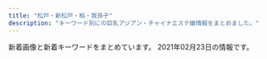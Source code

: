 ```yaml
---
title: "松戸・新松戸・柏・我孫子"
description: "キーワード別にの巨乳アジアン・チャイナエステ嬢情報をまとめました。"
---
```


新着画像と新着キーワードをまとめています。
2021年02月23日の情報です。

<DmmAffiliateIns />
<KeywordTable
  shops={
    [
    {
        "station": "JR\u6211\u5b6b\u5b50\u99c5\u5357\u53e3",
        "keywords": {
            "D": 24,
            "85": 2,
            "87": 20,
            "C": 26,
            "88": 4
        },
        "name": "\u307e\u3069\u308d\u307f",
        "img_links": [
            "http://www.madoromi.iesjp.com/files/006.jpg",
            "http://www.madoromi.iesjp.com/files/011.jpg",
            "http://www.madoromi.iesjp.com/files/001.jpg",
            "http://www.madoromi.iesjp.com/files/014.jpg",
            "http://www.madoromi.iesjp.com/files/010.jpg",
            "http://www.madoromi.iesjp.com/img/ttl_news.png",
            "http://www.madoromi.iesjp.com/files/002.jpg",
            "http://www.madoromi.iesjp.com/img/btn_side_mobile.jpg",
            "http://www.madoromi.iesjp.com/img/btn_blog.png",
            "http://www.madoromi.iesjp.com/files/004.jpg",
            "http://www.madoromi.iesjp.com/img/ttl_info.png",
            "http://www.madoromi.iesjp.com/files/009.jpg",
            "http://www.madoromi.iesjp.com/files/003.jpg",
            "http://www.madoromi.iesjp.com/files/008.jpg",
            "http://www.madoromi.iesjp.com/img/pickup.jpg",
            "http://www.madoromi.iesjp.com/img/tel.png",
            "http://www.madoromi.iesjp.com/files/013.jpg",
            "http://www.madoromi.iesjp.com/files/012.jpg",
            "http://www.madoromi.iesjp.com/img/goback.jpg",
            "http://www.madoromi.iesjp.com/files/007.jpg",
            "http://www.madoromi.iesjp.com/files/005.jpg"
        ],
        "url": "http://www.madoromi.iesjp.com/"
    },
    {
        "keywords": {
            "F": 2
        },
        "name": "seria",
        "url": "http://monvcbe.xyz/",
        "img_links": [
            "http://monvcbe.xyz/picture/end.png",
            "http://monvcbe.xyz/plus/images/room1.jpg",
            "http://monvcbe.xyz/picture/top23.png",
            "http://monvcbe.xyz/uploads/201124/1-201124124S22V.jpg",
            "http://monvcbe.xyz/plus/images/room2.jpg",
            "http://monvcbe.xyz/plus/images/room4.jpg",
            "http://monvcbe.xyz/plus/images/room3.jpg",
            "http://monvcbe.xyz/uploads/201030/1-201030123T1564.jpg",
            "http://monvcbe.xyz/picture/i_therapist.png",
            "http://monvcbe.xyz/uploads/201008/1-20100Q23534F2.jpg",
            "http://monvcbe.xyz/picture/s_new.png",
            "http://monvcbe.xyz/uploads/200909/1-200ZZZ02D41.jpg",
            "http://monvcbe.xyz/picture/photo3.png",
            "http://monvcbe.xyz/picture/s_staff.png",
            "http://monvcbe.xyz/uploads/200902/1-200Z2103J9D2.png",
            "http://monvcbe.xyz/picture/top22.png",
            "http://monvcbe.xyz/uploads/200928/1-20092Q62349348.jpg"
        ],
        "station": "JR\u6211\u5b6b\u5b50\u99c5\u5317\u53e3"
    },
    {
        "name": "\u30ad\u30e9\u30ad\u30e9",
        "station": "JR\u677e\u6238\u99c5\u897f\u53e3",
        "keywords": {
            "86": 2,
            "87": 1,
            "88": 2,
            "E": 4,
            "89": 1,
            "D": 2
        },
        "img_links": [
            "http://20.iest.xyz/css/nav/nav04.png",
            "http://20.iest.xyz/css/top04.jpg",
            "http://20.iest.xyz/css/staff21.jpg",
            "http://20.iest.xyz/css/nav/nav01.png",
            "http://20.iest.xyz/css/nav/nav05.png",
            "http://20.iest.xyz/css/staff/staff22.jpg",
            "http://20.iest.xyz/css/top0001.jpg",
            "http://20.iest.xyz/css/staff20.jpg",
            "http://20.iest.xyz/css/staff016.jpg",
            "http://20.iest.xyz/css/staff/staff25.jpg",
            "http://20.iest.xyz/css/staff/staff23.jpg",
            "http://20.iest.xyz/css/staff/staff24.jpg",
            "http://20.iest.xyz/css/nav/nav06.png",
            "http://20.iest.xyz/css/nav/nav02.png",
            "http://20.iest.xyz/css/staff/staff21.jpg",
            "http://20.iest.xyz/css/nav/nav03.png",
            "http://20.iest.xyz/css/staff/staff019.jpg",
            "http://20.iest.xyz/css/tel01.png",
            "http://20.iest.xyz/css/staff19.jpg"
        ],
        "url": "http://20.iest.xyz/"
    },
    {
        "keywords": {
            "86": 42
        },
        "station": "JR\u5357\u67cf\u99c5\u897f\u53e3",
        "name": "\u30d0\u30cb\u30e9\u30a2\u30a4\u30b9",
        "url": "http://melpomene-est.xyz/",
        "img_links": [
            "http://melpomene-est.xyz/images/tel.png",
            "http://melpomene-est.xyz/images/cg01.jpg",
            "http://melpomene-est.xyz/images/b3.jpg",
            "http://melpomene-est.xyz/images/cg08.jpg",
            "http://melpomene-est.xyz/images/cg03.jpg",
            "http://melpomene-est.xyz/images/b2.jpg",
            "http://melpomene-est.xyz/images/b4.jpg",
            "http://melpomene-est.xyz/images/cg05.jpg",
            "http://melpomene-est.xyz/images/cg02.jpg",
            "http://melpomene-est.xyz/images/b6.jpg",
            "http://melpomene-est.xyz/images/rosel.png",
            "http://melpomene-est.xyz/images/roser.png",
            "http://melpomene-est.xyz/images/cg07.jpg",
            "http://melpomene-est.xyz/images/b5.jpg",
            "http://melpomene-est.xyz/images/cg06.jpg",
            "http://melpomene-est.xyz/images/b1.jpg"
        ]
    },
    {
        "img_links": [
            "http://cutegirl.este88.com/images/interior_t.jpg",
            "http://cutegirl.este88.com/images/footer-l.png",
            "http://cutegirl.este88.com/images/staff_t.jpg",
            "http://cutegirl.este88.com/images/main1.jpg",
            "http://cutegirl.este88.com/images/sys1.jpg",
            "http://cutegirl.este88.com/images/esthe3.jpg",
            "http://cutegirl.este88.com/girl/minami1.jpg",
            "http://cutegirl.este88.com/girl/arisa1.jpg",
            "http://cutegirl.este88.com/images/footer-r.png",
            "http://cutegirl.este88.com/girl/miyuki1.jpg",
            "http://cutegirl.este88.com/girl/sakura1.jpg",
            "http://cutegirl.este88.com/images/kp.png",
            "http://cutegirl.este88.com/images/main-sp.jpg",
            "http://cutegirl.este88.com/images/staff.png",
            "http://cutegirl.este88.com/images/esthe2.jpg",
            "http://cutegirl.este88.com/images/home.png",
            "http://cutegirl.este88.com/girl/aika1.jpg",
            "http://cutegirl.este88.com/images/esthe1.jpg",
            "http://cutegirl.este88.com/images/sys2.jpg"
        ],
        "url": "http://cutegirl.este88.com/",
        "name": "\u30ad\u30e5\u30fc\u30c8\u30ac\u30fc\u30eb",
        "station": "JR\u67cf\u99c5\u6771\u53e3",
        "keywords": {}
    },
    {
        "img_links": [
            "http://www.n-rakuen.work/si/i4.png",
            "http://www.n-rakuen.work/images/mobile.jpg",
            "http://www.n-rakuen.work/images/5.jpg",
            "http://www.n-rakuen.work/images/sys.jpg",
            "http://www.n-rakuen.work/si/i1.png",
            "http://www.n-rakuen.work/si/i3.png",
            "http://www.n-rakuen.work/images/tel.jpg",
            "http://www.n-rakuen.work/images/news.jpg",
            "http://www.n-rakuen.work/img/zb.jpg",
            "http://www.n-rakuen.work/si/s1.png",
            "http://www.n-rakuen.work/images/sisu.jpg",
            "http://www.n-rakuen.work/images/head.jpg",
            "http://www.n-rakuen.work/images/2.jpg",
            "http://www.n-rakuen.work/si/s3.png",
            "http://www.n-rakuen.work/images/3.jpg",
            "http://www.n-rakuen.work/img/koko1.jpg",
            "http://www.n-rakuen.work/images/int2.jpg",
            "http://www.n-rakuen.work/img/sasa1.jpg",
            "http://www.n-rakuen.work/images/int1.jpg",
            "http://www.n-rakuen.work/img/koko2.jpg",
            "http://www.n-rakuen.work/images/staff_t.jpg",
            "http://www.n-rakuen.work/img/natumi1.jpg",
            "http://www.n-rakuen.work/si/i2.png",
            "http://www.n-rakuen.work/images/interior_t.jpg",
            "http://www.n-rakuen.work/si/s4.png",
            "http://www.n-rakuen.work/img/sasa2.jpg",
            "http://www.n-rakuen.work/si/s2.png",
            "http://www.n-rakuen.work/img/natumi2.jpg"
        ],
        "station": "\u4e94\u9999\u99c5\u6771\u53e3",
        "name": "\u7652\u3057\u306e\u7cbe\u970a",
        "keywords": {},
        "url": "http://www.n-rakuen.work/"
    },
    {
        "url": "http://rosesea.info/",
        "name": "Rose Sea",
        "keywords": {
            "86": 7,
            "D": 7,
            "C": 21,
            "F": 1,
            "87": 2,
            "88": 1,
            "84": 2,
            "E": 2
        },
        "img_links": [
            "http://rosesea.info/img/st13.jpg",
            "http://rosesea.info/img/s9.jpg",
            "http://rosesea.info/img/sta7.jpg",
            "http://rosesea.info/i/img/sta7.jpg",
            "http://rosesea.info/img/sta3.jpg",
            "http://rosesea.info/img/sta13.jpg",
            "http://rosesea.info/i/img/sta1.jpg",
            "http://rosesea.info/img/sta9.jpg",
            "http://rosesea.info/img/sta1.jpg",
            "http://rosesea.info/img/mo.png",
            "http://rosesea.info/img/st1.jpg",
            "http://rosesea.info/i/img/sta9.jpg",
            "http://rosesea.info/i/img/sta10.jpg",
            "http://rosesea.info/i/img/sta11.jpg",
            "http://rosesea.info/img/sta8.jpg",
            "http://rosesea.info/img/s10.jpg",
            "http://rosesea.info/img/sta11.jpg",
            "http://rosesea.info/i/img/sta13.jpg",
            "http://rosesea.info/img/sta4.jpg",
            "http://rosesea.info/img/st10.jpg",
            "http://rosesea.info/i/img/r2.jpg",
            "http://rosesea.info/i/img/r1.jpg",
            "http://rosesea.info/i/img/sta2.jpg",
            "http://rosesea.info/img/st7.jpg",
            "http://rosesea.info/i/img/sta8.jpg",
            "http://rosesea.info/img/st8.jpg",
            "http://rosesea.info/img/s8.jpg",
            "http://rosesea.info/img/sta6.jpg",
            "http://rosesea.info/img/r9.jpg",
            "http://rosesea.info/i/img/acc.jpg",
            "http://rosesea.info/i/img/sta12.jpg",
            "http://rosesea.info/img/s7.jpg",
            "http://rosesea.info/img/st9.jpg",
            "http://rosesea.info/img/st6.jpg",
            "http://rosesea.info/img/sta10.jpg",
            "http://rosesea.info/img/st4.jpg",
            "http://rosesea.info/i/img/sta6.jpg",
            "http://rosesea.info/img/s11.jpg",
            "http://rosesea.info/img/sta5.jpg",
            "http://rosesea.info/img/fla.jpg",
            "http://rosesea.info/img/s6.jpg",
            "http://rosesea.info/img/s12.jpg",
            "http://rosesea.info/img/s13.jpg",
            "http://rosesea.info/img/st3.jpg",
            "http://rosesea.info/i/img/r3.jpg",
            "http://rosesea.info/img/st5.jpg",
            "http://rosesea.info/img/st11.jpg",
            "http://rosesea.info/img/sta12.jpg",
            "http://rosesea.info/img/st05.jpg",
            "http://rosesea.info/i/img/sta4.jpg",
            "http://rosesea.info/img/s5.jpg",
            "http://rosesea.info/i/img/sta3.jpg",
            "http://rosesea.info/img/botton.jpg",
            "http://rosesea.info/img/st12.jpg",
            "http://rosesea.info/i/img/sta5.jpg",
            "http://rosesea.info/i/img/r4.jpg"
        ],
        "station": "JR\u65b0\u677e\u6238\u99c5"
    },
    {
        "name": "\u96ea\u306e\u83ef",
        "img_links": [
            "http://yukinohana.iest.jp/images/staff_image/staff_03a.jpg",
            "http://yukinohana.iest.jp/images/staff_image/staff_04a.jpg",
            "http://yukinohana.iest.jp/images/massage/massage_01a.jpg",
            "http://yukinohana.iest.jp/images/massage/massage_04a.jpg",
            "http://yukinohana.iest.jp/images/home/index_tel.jpg",
            "http://yukinohana.iest.jp/images/top/top_03.jpg",
            "http://yukinohana.iest.jp/images/demo/slider/images/slide3.png",
            "http://yukinohana.iest.jp/images/massage/massage_04b.jpg",
            "http://yukinohana.iest.jp/images/demo/slider/images/slide2.png",
            "http://yukinohana.iest.jp/images/staff_image/staff_06a.jpg",
            "http://yukinohana.iest.jp/images/demo/slider/images/slide1.png",
            "http://yukinohana.iest.jp/images/staff_image/staff_05a.jpg",
            "http://yukinohana.iest.jp/images/top/top_08.png",
            "http://yukinohana.iest.jp/images/home/top.jpg",
            "http://yukinohana.iest.jp/images/staff/staff_top.png",
            "http://yukinohana.iest.jp/images/massage/massage_03a.jpg",
            "http://yukinohana.iest.jp/images/index_page_top.png",
            "http://yukinohana.iest.jp/images/home/index_13.jpg",
            "http://yukinohana.iest.jp/images/massage/massage_la.jpg",
            "http://yukinohana.iest.jp/images/massage/massage_01b.jpg",
            "http://yukinohana.iest.jp/images/top/top_05.jpg",
            "http://yukinohana.iest.jp/images/massage/massage_03b.jpg",
            "http://yukinohana.iest.jp/images/top/top_02.jpg",
            "http://yukinohana.iest.jp/images/home/index_11.jpg",
            "http://yukinohana.iest.jp/images/top/top_04.jpg",
            "http://yukinohana.iest.jp/images/staff_image/staff_02a.jpg",
            "http://yukinohana.iest.jp/images/massage/massage_02a.jpg",
            "http://yukinohana.iest.jp/images/massage/massage_02b.jpg",
            "http://yukinohana.iest.jp/images/staff_one/staff_ba.png",
            "http://yukinohana.iest.jp/images/top/top_01.jpg",
            "http://yukinohana.iest.jp/images/top/top_06.jpg"
        ],
        "station": "\u6d41\u5c71\u304a\u304a\u305f\u304b\u306e\u68ee\u99c5\u897f\u53e3",
        "url": "http://yukinohana.iest.jp/",
        "keywords": {}
    },
    {
        "station": "JR\u5929\u738b\u53f0\u99c5\u5357\u53e3",
        "keywords": {},
        "img_links": [],
        "name": "\u7d50YUI",
        "url": "https://yui-aroma.com/"
    },
    {
        "keywords": {
            "D": 2,
            "86": 20
        },
        "station": "JR\u6211\u5b6b\u5b50\u99c5\u5317\u53e3",
        "url": "http://sweety-est.xyz/",
        "name": "\u30cb\u30e3\u30f3\u30cb\u30e3\u30f3",
        "img_links": [
            "http://sweety-est.xyz/images/ri.jpg",
            "http://sweety-est.xyz/images/cg11.jpg",
            "http://sweety-est.xyz/images/cg09.jpg",
            "http://sweety-est.xyz/images/cg10.jpg",
            "http://sweety-est.xyz/images/cg01.jpg",
            "http://sweety-est.xyz/images/8831.jpg",
            "http://sweety-est.xyz/images/now-printing.jpg",
            "http://sweety-est.xyz/images/cg06.jpg",
            "http://sweety-est.xyz/images/cg05.jpg",
            "http://sweety-est.xyz/images/cg08.jpg",
            "http://sweety-est.xyz/images/20040.jpg",
            "http://sweety-est.xyz/images/cg03.jpg",
            "http://sweety-est.xyz/images/cg07.jpg",
            "http://sweety-est.xyz/images/cg02.jpg",
            "http://sweety-est.xyz/images/mi.jpg"
        ]
    },
    {
        "station": "JR\u677e\u6238\u99c5\u6771\u53e3",
        "name": "Pinky",
        "img_links": [
            "http://pinky.ests.jp/photos/sites/41/2017/10/2017102104274221.jpeg",
            "http://pinky.ests.jp/photos/sites/41/2020/01/2020012717085182.jpg",
            "http://pinky.ests.jp/photos/sites/41/2020/01/2020011013071732.jpg",
            "http://pinky.ests.jp/photos/sites/41/2018/05/2018051009221193.jpg",
            "http://pinky.ests.jp/photos/sites/41/2017/10/2017100310321223.jpg",
            "http://pinky.ests.jp/photos/sites/41/2018/02/2018021404565599.jpg",
            "http://pinky.ests.jp/photos/sites/41/2020/07/2020070113444471.jpg",
            "http://pinky.ests.jp/photos/sites/41/2018/02/2018021903035949.jpg",
            "http://pinky.ests.jp/images/pick.jpg",
            "http://pinky.ests.jp/photos/sites/41/2018/05/2018052407323023.jpg",
            "http://pinky.ests.jp/photos/sites/41/2017/09/2017091609572086.jpg",
            "http://pinky.ests.jp/photos/sites/41/2019/08/2019080916421967.jpg",
            "http://pinky.ests.jp/photos/sites/41/2020/01/2020011612505779.jpg",
            "http://pinky.ests.jp/photos/sites/41/2018/06/2018061105211179.jpg",
            "http://pinky.ests.jp/images/top.png",
            "http://pinky.ests.jp/photos/sites/41/2019/08/2019082212000482.jpg",
            "http://pinky.ests.jp/photos/sites/41/2020/08/2020080710524457.jpg",
            "http://pinky.ests.jp/photos/sites/41/2017/11/2017111705455167.jpg",
            "http://pinky.ests.jp/images/news.jpg",
            "http://pinky.ests.jp/photos/sites/41/2018/04/2018041109544793.jpg",
            "http://pinky.ests.jp/photos/sites/41/2018/09/201809050707425.jpg",
            "http://pinky.ests.jp/photos/sites/41/2021/02/2021020214092749.jpg",
            "http://pinky.ests.jp/photos/sites/41/2019/03/2019032615535586.jpg",
            "http://pinky.ests.jp/photos/sites/41/2019/04/201904271525014.jpg",
            "http://pinky.ests.jp/photos/sites/41/2018/07/2018070904501423.jpg",
            "http://pinky.ests.jp/photos/sites/41/2017/03/2.jpg",
            "http://pinky.ests.jp/images/girl-z1.jpg",
            "http://pinky.ests.jp/photos/sites/41/2018/07/2018070506262885.jpg",
            "http://pinky.ests.jp/photos/sites/41/2016/12/staff14.jpg",
            "http://pinky.ests.jp/images/room4.jpg",
            "http://pinky.ests.jp/photos/sites/41/2021/01/2021010819010483.jpg",
            "http://pinky.ests.jp/images/room1.jpg",
            "http://pinky.ests.jp/photos/sites/41/2016/12/staff13.jpg",
            "http://pinky.ests.jp/photos/sites/41/2018/05/2018050207171151.jpg",
            "http://pinky.ests.jp/photos/sites/41/2019/01/2019011416495971.jpg",
            "http://pinky.ests.jp/images/mobile.jpg",
            "http://pinky.ests.jp/images/s_link.png",
            "http://pinky.ests.jp/photos/sites/41/2019/01/2019012814280336.jpg",
            "http://pinky.ests.jp/photos/sites/41/2018/02/2018021503571459.jpg",
            "http://pinky.ests.jp/images/staff0.jpg",
            "http://pinky.ests.jp/photos/sites/41/2017/07/01.jpg",
            "http://pinky.ests.jp/images/room2.jpg",
            "http://pinky.ests.jp/photos/sites/41/2018/02/2018022305081948.jpg",
            "http://pinky.ests.jp/images/girl-z2.jpg",
            "http://pinky.ests.jp/photos/sites/41/2020/07/2020073117282581.jpg",
            "http://pinky.ests.jp/photos/sites/41/2020/03/202003311902414.jpg",
            "http://pinky.ests.jp/photos/sites/41/2020/03/2020032718060170.jpg",
            "http://pinky.ests.jp/photos/sites/41/2019/08/2019082212025765.jpg",
            "http://pinky.ests.jp/photos/sites/41/2020/12/2020122317221995.jpg",
            "http://pinky.ests.jp/images/room3.jpg",
            "http://pinky.ests.jp/photos/sites/41/2020/01/2020012318124421.jpg",
            "http://pinky.ests.jp/photos/sites/41/2018/12/2018122816184851.jpg",
            "http://pinky.ests.jp/images/s_staff.png",
            "http://pinky.ests.jp/photos/sites/41/2020/01/2020011013071324.jpg",
            "http://pinky.ests.jp/photos/sites/41/2017/10/2017100310324927.jpg",
            "http://pinky.ests.jp/photos/sites/41/2019/05/2019050315541711.jpg",
            "http://pinky.ests.jp/photos/sites/41/2018/02/2018021206014711.jpg",
            "http://pinky.ests.jp/photos/sites/41/2018/05/2018052106183295.jpg"
        ],
        "keywords": {
            "83": 4,
            "84": 1,
            "E": 2,
            "90": 1,
            "D": 17,
            "87": 4,
            "86": 7,
            "C": 53,
            "85": 11,
            "82": 1
        },
        "url": "http://pinky.ests.jp/"
    },
    {
        "img_links": [
            "https://sumire08.com/wp-content/uploads/2019/03/B6BB0A08-2659-4F1B-BCF6-F5FE2B6F3701.jpeg",
            "https://sumire08.com/wp-content/uploads/2019/07/1B69056E-3F5C-4E99-8B7F-71E6004F2AB9-160x90.jpeg",
            "https://sumire08.com/wp-content/uploads/2019/04/056E9668-8936-4183-9339-0EC56BB0B591.jpeg",
            "https://sumire08.com/wp-content/uploads/2019/03/39C513E1-1402-43EB-A8A2-8BEA3E9DD532-160x90.jpeg",
            "https://sumire08.com/wp-content/uploads/2019/04/76DD58DB-FDAE-4D56-BA5A-8B8E3F779211.jpeg",
            "https://sumire08.com/wp-content/uploads/2019/06/88DA8E06-DC87-471F-97D2-9B35F6C1EAF9-160x90.jpeg",
            "https://sumire08.com/wp-content/uploads/2019/06/88DA8E06-DC87-471F-97D2-9B35F6C1EAF9-120x68.jpeg",
            "https://sumire08.com/wp-content/uploads/2019/05/S__2785293.jpg",
            "https://sumire08.com/wp-content/uploads/2020/09/DC01A3CA-FF4D-4AC3-8B2E-1519635952C3-160x90.jpeg",
            "https://sumire08.com/wp-content/uploads/2020/09/92477948-FF9B-45E6-9332-B09153F1CC19-320x180.jpeg",
            "https://sumire08.com/wp-content/uploads/2019/03/245F4F25-D9B5-4281-8445-3C18965D3FDC.jpeg",
            "https://sumire08.com/wp-content/uploads/2019/03/2BE9921E-1771-4C66-93CF-E26F505DCC87-160x90.jpeg",
            "https://sumire08.com/wp-content/uploads/2019/03/GK059_350A.jpg",
            "https://sumire08.com/wp-content/uploads/2019/03/859E09EF-886F-4C35-B000-A366C2B292EC.jpeg",
            "https://sumire08.com/wp-content/uploads/2020/09/C4AAD404-2CE0-491A-A0AB-7658AD4D3871.jpeg",
            "https://sumire08.com/wp-content/uploads/2020/09/83419704-8AFB-4BAF-B5EC-E2B52BD5DF7C-120x68.jpeg",
            "https://sumire08.com/wp-content/uploads/2020/09/C4AAD404-2CE0-491A-A0AB-7658AD4D3871-160x90.jpeg",
            "https://sumire08.com/wp-content/uploads/2019/09/325878A1-1C55-49AC-8BD6-C53B3C6D76D0.jpeg",
            "https://sumire08.com/wp-content/uploads/2019/09/\u30b3\u30f3\u30c6\u30f3\u30c41A.jpg",
            "https://sumire08.com/wp-content/uploads/2019/03/GK061_350A.jpg",
            "https://sumire08.com/wp-content/uploads/2019/03/4EBE579C-CE3E-4804-8620-E11E8D58FB25.jpeg",
            "https://sumire08.com/wp-content/uploads/2019/04/76DD58DB-FDAE-4D56-BA5A-8B8E3F779211-160x90.jpeg",
            "https://sumire08.com/wp-content/uploads/2019/04/S__1425425-160x90.jpg",
            "https://sumire08.com/wp-content/uploads/2019/03/5BF21ED1-6E3F-40F5-90F5-AFF002B0F4D1.jpeg",
            "https://sumire08.com/wp-content/uploads/2020/09/44A30A8D-E1A7-479A-BDD3-B7EAC5E292BD-614x1024.jpeg",
            "https://sumire08.com/wp-content/uploads/2019/04/321B3864-B704-4F0A-90DA-22A3998EA845-160x90.jpeg",
            "https://sumire08.com/wp-content/uploads/2020/09/C4AAD404-2CE0-491A-A0AB-7658AD4D3871-320x180.jpeg",
            "https://sumire08.com/wp-content/uploads/2019/06/EB745AF9-1651-4266-B473-E84442AAE4A6-160x90.jpeg",
            "https://sumire08.com/wp-content/uploads/2021/02/C0F3F85E-674A-4FAF-A7A0-9102881BF705-120x68.jpeg",
            "https://sumire08.com/wp-content/themes/cocoon-master/images/no-image-160.png",
            "https://sumire08.com/wp-content/uploads/2020/09/83419704-8AFB-4BAF-B5EC-E2B52BD5DF7C-160x90.jpeg",
            "https://sumire08.com/wp-content/uploads/2020/09/92477948-FF9B-45E6-9332-B09153F1CC19-160x90.jpeg",
            "https://sumire08.com/wp-content/uploads/2020/09/83419704-8AFB-4BAF-B5EC-E2B52BD5DF7C.jpeg",
            "https://sumire08.com/wp-content/uploads/2019/03/GK035_350A.jpg",
            "https://sumire08.com/wp-content/uploads/2019/09/22C5211A-5CE9-4FF7-9597-C84C6EC9D2C3.jpeg",
            "https://sumire08.com/wp-content/uploads/2019/03/\u30ab\u30e9\u30e0\u5185-160x90.jpg",
            "https://sumire08.com/wp-content/uploads/2019/09/top_03.jpg",
            "https://sumire08.com/wp-content/uploads/2020/09/C4DE7C44-6432-4BEF-963C-6B836897424D-160x90.jpeg",
            "https://sumire08.com/wp-content/uploads/2019/06/FA1314BC-C8A1-428B-A668-A693A8969285-160x90.jpeg",
            "https://sumire08.com/wp-content/uploads/2019/03/8061AAED-5A22-454C-9644-258D4AAA56D9.jpeg",
            "https://sumire08.com/wp-content/uploads/2019/09/\u30e1\u30a4\u30f3\u30b9\u30e9\u30a4\u30c0\u30fc\u30a4\u30e1\u30fc\u30b8\u4e2d\u5fc32.jpg",
            "https://sumire08.com/wp-content/uploads/2019/03/\u30ab\u30e9\u30e0\u51852.jpg",
            "https://sumire08.com/wp-content/uploads/2019/12/85FBD2F9-ECF4-43FB-BD91-C0C639DBB1FB-120x68.jpeg",
            "https://sumire08.com/wp-content/uploads/2021/02/C0F3F85E-674A-4FAF-A7A0-9102881BF705-320x180.jpeg",
            "https://sumire08.com/wp-content/uploads/2019/07/56009B85-F870-4B3B-9FF8-21CD8C0EC755-160x90.jpeg",
            "https://sumire08.com/wp-content/uploads/2019/03/1150EB8A-7284-4825-AF6E-AAD665667452.jpeg",
            "https://sumire08.com/wp-content/uploads/2020/09/898DFBCC-F518-4ADA-8E86-C6273285E9FE.jpeg",
            "https://sumire08.com/wp-content/uploads/2019/09/EB42FB7E-BD9E-4F28-9D22-7A60CCAA617C.jpeg",
            "https://sumire08.com/wp-content/uploads/2020/09/898DFBCC-F518-4ADA-8E86-C6273285E9FE-160x90.jpeg",
            "https://sumire08.com/wp-content/uploads/2021/02/6D0AA5B0-1D2B-4932-B3B8-941E308E74F8-577x1024.jpeg",
            "https://sumire08.com/wp-content/uploads/2019/03/224063FF-898A-4D82-B12F-A4D2C69E0C3F.jpeg",
            "https://sumire08.com/wp-content/uploads/2019/11/CB7C5602-C72C-4411-B9CC-01716D5C20FF-160x90.jpeg",
            "https://sumire08.com/wp-content/uploads/2019/07/0198D22C-A5E9-448B-8246-2D1FD87415E9-160x90.jpeg",
            "https://sumire08.com/wp-content/uploads/2020/01/345F71DC-DE68-446D-B19D-93DC50E55B5C-160x90.jpeg",
            "https://sumire08.com/wp-content/uploads/2020/09/898DFBCC-F518-4ADA-8E86-C6273285E9FE-120x68.jpeg",
            "https://sumire08.com/wp-content/uploads/2019/03/gahag-0115202049.jpg",
            "https://sumire08.com/wp-content/uploads/2019/09/\u3086\u306a2.jpg",
            "https://sumire08.com/wp-content/uploads/2019/04/S__1425426-160x90.jpg",
            "https://sumire08.com/wp-content/uploads/2019/03/9C050184-A4D0-4E0F-A6CD-193C7568CE47-320x180.jpeg",
            "https://sumire08.com/wp-content/uploads/2019/03/21E4A043-87C3-4B75-895F-E0FBDC8E99A9.jpeg",
            "https://sumire08.com/wp-content/uploads/2020/11/ACE363F2-F98D-48C1-84E6-EC0D7CEFEC29-620x1024.jpeg",
            "https://sumire08.com/wp-content/uploads/2020/09/DC01A3CA-FF4D-4AC3-8B2E-1519635952C3-320x180.jpeg",
            "https://sumire08.com/wp-content/uploads/2020/09/74EB8777-E396-43D8-8098-FFF449CF98DB-644x1024.jpeg",
            "https://sumire08.com/wp-content/uploads/2021/02/F2D863A4-740C-4A8B-A589-15238A9C317D-585x1024.jpeg",
            "https://sumire08.com/wp-content/uploads/2019/07/836D4D0B-3584-48E2-960E-AEDE1593D320.jpeg",
            "https://sumire08.com/wp-content/uploads/2019/07/1B69056E-3F5C-4E99-8B7F-71E6004F2AB9-120x68.jpeg",
            "https://sumire08.com/wp-content/uploads/2019/06/FA1314BC-C8A1-428B-A668-A693A8969285-320x180.jpeg",
            "https://sumire08.com/wp-content/uploads/2020/09/83419704-8AFB-4BAF-B5EC-E2B52BD5DF7C-320x180.jpeg",
            "https://sumire08.com/wp-content/uploads/2021/01/530A7214-3FCA-4354-AF63-D6B0D158BF0D-160x90.jpeg",
            "https://sumire08.com/wp-content/themes/cocoon-master/images/no-image-320.png",
            "https://sumire08.com/wp-content/uploads/2019/06/4D842BE5-A516-461E-84CF-083FDE3D5314-160x90.jpeg",
            "https://sumire08.com/wp-content/uploads/2020/09/898DFBCC-F518-4ADA-8E86-C6273285E9FE-320x180.jpeg",
            "https://sumire08.com/wp-content/uploads/2019/09/12791E13-31BE-4C40-A77F-A967E5FB1622.jpeg",
            "https://sumire08.com/wp-content/uploads/2019/07/WeChat-Image_20190726200941.jpg",
            "https://sumire08.com/wp-content/uploads/2019/09/\u30e2\u30d0\u30a4\u30eb\u7528\u30b9\u30e9\u30a4\u30c0\u30fc\u30a4\u30e1\u30fc\u30b8\u4e2d\u5fc31.jpg",
            "https://sumire08.com/wp-content/uploads/2019/03/bk004-1.jpg",
            "https://sumire08.com/wp-content/uploads/2020/09/92477948-FF9B-45E6-9332-B09153F1CC19.jpeg",
            "https://sumire08.com/wp-content/uploads/2020/09/92477948-FF9B-45E6-9332-B09153F1CC19-120x68.jpeg"
        ],
        "name": "\u3059\u307f\u308c",
        "station": "JR\u65b0\u677e\u6238\u99c5",
        "url": "https://sumire08.com/",
        "keywords": {}
    },
    {
        "station": "JR\u67cf\u99c5\u6771\u53e3",
        "name": "\u82b1\u306e\u96e8",
        "img_links": [
            "http://www.hananoame.mensest.com/files/003.jpg",
            "http://www.hananoame.mensest.com/files/004.jpg",
            "http://www.hananoame.mensest.com/files/001.jpg",
            "http://www.hananoame.mensest.com/files/002.jpg"
        ],
        "url": "http://www.hananoame.mensest.com/",
        "keywords": {
            "89": 8,
            "87": 8,
            "D": 8,
            "E": 8
        }
    },
    {
        "url": "http://girls.msa.jp/",
        "name": "\u5c11\u5973\u6642\u4ee3",
        "keywords": {},
        "img_links": [
            "http://girls.msa.jp/images/home/top.jpg",
            "http://girls.msa.jp/images/top/top_02.jpg",
            "http://girls.msa.jp/images/top/top_05.jpg",
            "http://girls.msa.jp/images/top/top_04.jpg",
            "http://girls.msa.jp/images/page_top.png",
            "http://girls.msa.jp/images/top/top_03.jpg",
            "http://girls.msa.jp/images/top/top_08.png",
            "http://girls.msa.jp/images/staff_image/staf_03a.jpg",
            "http://girls.msa.jp/images/top/top_01.jpg",
            "http://girls.msa.jp/images/top/top_06.jpg"
        ],
        "station": "JR\u677e\u6238\u99c5\u6771\u53e3"
    },
    {
        "station": "JR\u5357\u67cf\u99c5\u897f\u53e3",
        "keywords": {
            "C": 10
        },
        "url": "http://e-yu.link/",
        "name": "\u611b",
        "img_links": [
            "http://e-yu.link/images/girl1.jpg",
            "http://e-yu.link/images/girl3.jpg",
            "http://e-yu.link/images/mobile.jpg",
            "http://e-yu.link/images/g0.jpg",
            "http://e-yu.link/images/flash.png",
            "http://e-yu.link/images/flash2.png",
            "http://e-yu.link/images/fuctiom.jpg",
            "http://e-yu.link/images/girl2.jpg",
            "http://e-yu.link/images/top.png"
        ]
    },
    {
        "img_links": [
            "http://banana.jpn.cm/images/room3.jpg",
            "http://banana.jpn.cm/photos/sites/61/2020/08/2020082102581680.jpg",
            "http://banana.jpn.cm/photos/sites/61/2020/07/2020070604251343.jpg",
            "http://banana.jpn.cm/photos/sites/61/2021/02/2021021104574361.jpg",
            "http://banana.jpn.cm/images/room4.jpg",
            "http://banana.jpn.cm/images/m13.jpg",
            "http://banana.jpn.cm/images/m9.jpg",
            "http://banana.jpn.cm/photos/sites/61/2020/07/2020072203352797.jpg",
            "http://banana.jpn.cm/photos/sites/61/2020/10/2020100703113850.jpg",
            "http://banana.jpn.cm/photos/sites/61/2020/12/2020120106565137.jpg",
            "http://banana.jpn.cm/images/m11.jpg",
            "http://banana.jpn.cm/photos/sites/61/2020/11/2020110503003056.jpg",
            "http://banana.jpn.cm/images/m7.jpg",
            "http://banana.jpn.cm/photos/sites/61/2021/02/2021020403383755.jpg",
            "http://banana.jpn.cm/photos/sites/61/2020/07/2020070108565743.jpg",
            "http://banana.jpn.cm/images/s_link.png",
            "http://banana.jpn.cm/photos/sites/61/2020/10/2020100703112081.jpg",
            "http://banana.jpn.cm/photos/sites/61/2021/02/2021021104573664.jpg",
            "http://banana.jpn.cm/photos/sites/61/2020/12/2020121306210276.jpg",
            "http://banana.jpn.cm/photos/sites/61/2021/01/2021010205301497.jpg",
            "http://banana.jpn.cm/photos/sites/61/2020/09/2020090605494310.jpg",
            "http://banana.jpn.cm/photos/sites/61/2020/08/2020081104110732.jpg",
            "http://banana.jpn.cm/photos/sites/61/2021/01/2021012605282574.jpg",
            "http://banana.jpn.cm/photos/sites/61/2020/11/202011160335296.jpg",
            "http://banana.jpn.cm/photos/sites/61/2020/09/2020091105232289.jpg",
            "http://banana.jpn.cm/photos/sites/61/2020/07/2020070108570219.jpg",
            "http://banana.jpn.cm/images/m8.jpg",
            "http://banana.jpn.cm/images/s3.png",
            "http://banana.jpn.cm/images/s_staff.png",
            "http://banana.jpn.cm/images/room2.jpg",
            "http://banana.jpn.cm/photos/sites/61/2021/01/2021012605274948.jpg",
            "http://banana.jpn.cm/photos/sites/61/2020/09/202009130414354.jpg",
            "http://banana.jpn.cm/photos/sites/61/2020/07/2020073004421992.jpg",
            "http://banana.jpn.cm/photos/sites/61/2020/07/2020070108565136.jpg",
            "http://banana.jpn.cm/photos/sites/61/2020/08/2020082102582238.jpg",
            "http://banana.jpn.cm/photos/sites/61/2021/02/2021021708110840.jpg",
            "http://banana.jpn.cm/images/s_pick.png",
            "http://banana.jpn.cm/photos/sites/61/2020/07/2020073107273889.jpg",
            "http://banana.jpn.cm/photos/sites/61/2020/11/2020112604483715.jpg",
            "http://banana.jpn.cm/images/top.png",
            "http://banana.jpn.cm/images/s_news.png",
            "http://banana.jpn.cm/photos/sites/61/2020/09/202009230806196.jpg",
            "http://banana.jpn.cm/photos/sites/61/2020/12/2020122305133877.jpg",
            "http://banana.jpn.cm/images/s_massage.png",
            "http://banana.jpn.cm/photos/sites/61/2021/01/2021011804202442.jpg",
            "http://banana.jpn.cm/images/m12.jpg",
            "http://banana.jpn.cm/photos/sites/61/2021/01/202101120423000.jpg",
            "http://banana.jpn.cm/images/mobile.jpg",
            "http://banana.jpn.cm/images/info.jpg",
            "http://banana.jpn.cm/photos/sites/61/2021/01/2021011804201870.jpg",
            "http://banana.jpn.cm/photos/sites/61/2020/12/2020120604283733.jpg",
            "http://banana.jpn.cm/images/room1.jpg",
            "http://banana.jpn.cm/images/m15.jpg",
            "http://banana.jpn.cm/images/m10.jpg",
            "http://banana.jpn.cm/images/m14.jpg",
            "http://banana.jpn.cm/images/s1.png",
            "http://banana.jpn.cm/photos/sites/61/2020/10/202010270139093.jpg"
        ],
        "name": "\u30d0\u30ca\u30ca",
        "url": "http://banana.jpn.cm/",
        "station": "JR\u6211\u5b6b\u5b50\u99c5\u5357\u53e3",
        "keywords": {
            "83": 189,
            "C": 224,
            "84": 54,
            "87": 189,
            "86": 81,
            "D": 459,
            "88": 27,
            "E": 27,
            "85": 162
        }
    },
    {
        "url": "http://www.f-relax.info/",
        "name": "\u98a8\u697d\u91cc",
        "img_links": [
            "http://www.f-relax.info/images/icon_staff.png",
            "http://www.f-relax.info/s/images/icon_topics.png",
            "http://www.f-relax.info/images/acc_01.jpg",
            "http://www.f-relax.info/images/upload/d7f4cbf6691ac12e.jpg",
            "http://www.f-relax.info/images/01.jpg",
            "http://www.f-relax.info/images/upload/thumb/06d312c8ef897f57.jpg",
            "http://www.f-relax.info/images/icon_topics.png",
            "http://www.f-relax.info/images/rec.jpg",
            "http://www.f-relax.info/images/upload/thumb/b9878b9ef72df6a4.jpg",
            "http://www.f-relax.info/s/images/icon_top.png",
            "http://www.f-relax.info/images/index_06.jpg",
            "http://www.f-relax.info/girl/01.jpg",
            "http://www.f-relax.info/images/upload/ea6361498f69fd6d.jpg",
            "http://www.f-relax.info/images/upload/thumb/e14b15ba5dcba53e.jpg",
            "http://www.f-relax.info/images/upload/169794904bc8bb96.jpg",
            "http://www.f-relax.info/s/images/icon_info.png",
            "http://www.f-relax.info/images/index_15.jpg",
            "http://www.f-relax.info/images/index_18.jpg",
            "http://www.f-relax.info/images/upload/thumb/50efc8d98a88b6e4.jpg",
            "http://www.f-relax.info/images/upload/745db262d88a81a1.jpg",
            "http://www.f-relax.info/images/upload/thumb/22a60a64e55c8ac5.jpg",
            "http://www.f-relax.info/images/upload/thumb/745db262d88a81a1.jpg",
            "http://www.f-relax.info/images/02.jpg",
            "http://www.f-relax.info/images/icon_tel.png",
            "http://www.f-relax.info/images/upload/thumb/fe8ffcda2a9e6d0c.jpg",
            "http://www.f-relax.info/images/upload/thumb/bcd6f84a5b94eef3.jpg",
            "http://www.f-relax.info/images/upload/74cead40c075ac87.jpg",
            "http://www.f-relax.info/images/rec_15.jpg",
            "http://www.f-relax.info/images/upload/thumb/b4a26ca05246874e.jpg",
            "http://www.f-relax.info/images/index_07.jpg",
            "http://www.f-relax.info/images/index_03.jpg",
            "http://www.f-relax.info/images/upload/thumb/b2fbaab04713ae61.jpg",
            "http://www.f-relax.info/images/index_11.jpg",
            "http://www.f-relax.info/images/upload/5a2e6e19462584a5.jpg",
            "http://www.f-relax.info/images/index_01.jpg",
            "http://www.f-relax.info/images/r02.jpg",
            "http://www.f-relax.info/images/r04.jpg",
            "http://www.f-relax.info/images/upload/thumb/d7f4cbf6691ac12e.jpg",
            "http://www.f-relax.info/images/upload/thumb/c786e3e54afda3ec.jpg",
            "http://www.f-relax.info/images/upload/thumb/b35205931d430e00.jpg",
            "http://www.f-relax.info/images/r01.jpg",
            "http://www.f-relax.info/s/images/icon_tel.png",
            "http://www.f-relax.info/images/index_19.jpg",
            "http://www.f-relax.info/images/index_13.jpg",
            "http://www.f-relax.info/images/icon_top.png",
            "http://www.f-relax.info/images/line.jpg",
            "http://www.f-relax.info/images/upload/thumb/5a2e6e19462584a5.jpg",
            "http://www.f-relax.info/images/index_14.jpg",
            "http://www.f-relax.info/images/upload/thumb/f3d7b39c6d7abb73.jpg",
            "http://www.f-relax.info/images/upload/7671fb5373806ec5.jpg",
            "http://www.f-relax.info/images/index_09.jpg",
            "http://www.f-relax.info/images/upload/1323c4d0de00e1ae.jpg",
            "http://www.f-relax.info/images/index_08.jpg",
            "http://www.f-relax.info/images/upload/thumb/1323c4d0de00e1ae.jpg",
            "http://www.f-relax.info/images/upload/thumb/e453e3ea4fb35a5d.jpg",
            "http://www.f-relax.info/images/r03.jpg",
            "http://www.f-relax.info/images/03.jpg",
            "http://www.f-relax.info/images/info_15.jpg",
            "http://www.f-relax.info/images/upload/thumb/169794904bc8bb96.jpg",
            "http://www.f-relax.info/images/upload/thumb/7671fb5373806ec5.jpg",
            "http://www.f-relax.info/images/upload/thumb/46adb9f955407e7d.jpg",
            "http://www.f-relax.info/images/icon_info.png",
            "http://www.f-relax.info/images/index_10.jpg",
            "http://www.f-relax.info/images/index_02.jpg",
            "http://www.f-relax.info/girl/09.jpg",
            "http://www.f-relax.info/images/upload/thumb/348a80b9eaf5af17.jpg",
            "http://www.f-relax.info/images/staff_15.jpg",
            "http://www.f-relax.info/images/upload/thumb/6dfdb0bfcfd9c1f5.jpg",
            "http://www.f-relax.info/images/upload/thumb/ea6361498f69fd6d.jpg",
            "http://www.f-relax.info/images/index_05.jpg",
            "http://www.f-relax.info/images/upload/thumb/74cead40c075ac87.jpg",
            "http://www.f-relax.info/images/icon_covergirl.png",
            "http://www.f-relax.info/images/04.jpg",
            "http://www.f-relax.info/images/index_04.jpg",
            "http://www.f-relax.info/images/upload/thumb/9e5569f2e80ca2f1.jpg",
            "http://www.f-relax.info/images/upload/9e5569f2e80ca2f1.jpg",
            "http://www.f-relax.info/images/upload/thumb/2c3e8d2ff71e3e7d.jpg",
            "http://www.f-relax.info/images/upload/f3d7b39c6d7abb73.jpg",
            "http://www.f-relax.info/s/images/icon_staff.png"
        ],
        "keywords": {
            "89": 6,
            "\u80f8": 1,
            "D": 6,
            "E": 3,
            "\u4e73": 1,
            "88": 4,
            "85": 6,
            "83": 4,
            "C": 10
        },
        "station": "JR\u65b0\u677e\u6238\u99c5"
    },
    {
        "station": "JR\u5357\u6d41\u5c71\u99c5\u5317\u53e3",
        "name": "\u3084\u3059\u3089\u304e",
        "keywords": {},
        "img_links": [],
        "url": "http://ziotyu.xyz/"
    },
    {
        "keywords": {
            "D": 28,
            "88": 4,
            "87": 24
        },
        "url": "http://www.oiran.iesjp.info/",
        "station": "JR\u65b0\u516b\u67f1\u99c5",
        "name": "\u82b1\u9b41 \uff5e\u304a\u3044\u3089\u3093\uff5e",
        "img_links": [
            "http://www.oiran.iesjp.info/files/003.jpg",
            "http://www.oiran.iesjp.info/images/mainImg_sub.jpg",
            "http://www.oiran.iesjp.info/files/004-02.jpg",
            "http://www.oiran.iesjp.info/common/images/photo03.jpg",
            "http://www.oiran.iesjp.info/files/006.jpg",
            "http://www.oiran.iesjp.info/files/007-03.jpg",
            "http://www.oiran.iesjp.info/files/009.jpg",
            "http://www.oiran.iesjp.info/files/006-03.jpg",
            "http://www.oiran.iesjp.info/files/009-02.jpg",
            "http://www.oiran.iesjp.info/files/004.jpg",
            "http://www.oiran.iesjp.info/files/001-03.jpg",
            "http://www.oiran.iesjp.info/files/009-03.jpg",
            "http://www.oiran.iesjp.info/common/images/photo01.jpg",
            "http://www.oiran.iesjp.info/files/010-03.jpg",
            "http://www.oiran.iesjp.info/files/001-02.jpg",
            "http://www.oiran.iesjp.info/images/icon_info.png",
            "http://www.oiran.iesjp.info/files/001.jpg",
            "http://www.oiran.iesjp.info/images/icon_staff.png",
            "http://www.oiran.iesjp.info/files/003-03.jpg",
            "http://www.oiran.iesjp.info/files/010.jpg",
            "http://www.oiran.iesjp.info/files/007.jpg",
            "http://www.oiran.iesjp.info/images/btn2.png",
            "http://www.oiran.iesjp.info/common/images/photo02.jpg",
            "http://www.oiran.iesjp.info/images/icon_tel.png",
            "http://www.oiran.iesjp.info/files/003-02.jpg",
            "http://www.oiran.iesjp.info/files/010-02.jpg",
            "http://www.oiran.iesjp.info/images/icon_top.png",
            "http://www.oiran.iesjp.info/files/004-03.jpg",
            "http://www.oiran.iesjp.info/files/006-02.jpg",
            "http://www.oiran.iesjp.info/files/007-02.jpg"
        ]
    },
    {
        "station": "JR\u99ac\u6a4b\u99c5\u897f\u53e3",
        "name": "\u3075\u308f\u3075\u308f",
        "keywords": {},
        "url": "http://coatour.xyz/",
        "img_links": [
            "http://coatour.xyz/templets/default/picture/interior_t.jpg",
            "http://coatour.xyz/uploads/180621/1-1P621101232H4.png",
            "http://coatour.xyz/templets/default/picture/rec1.png",
            "http://coatour.xyz/templets/default/picture/news.jpg",
            "http://coatour.xyz/uploads/201008/1-20100Q4592T40.jpg",
            "http://coatour.xyz/uploads/210209/1-2102091H2003E.jpg",
            "http://coatour.xyz/uploads/allimg/180620/1-1P6201013133b.jpg",
            "http://coatour.xyz/templets/default/picture/staff_t.jpg",
            "http://coatour.xyz/uploads/180620/1-1P62010154K00.png",
            "http://coatour.xyz/uploads/181211/1-1Q2111433162D.jpg",
            "http://coatour.xyz/templets/default/picture/head.jpg",
            "http://coatour.xyz/uploads/201008/1-20100Q45T3919.jpg",
            "http://coatour.xyz/uploads/201008/1-20100Q45952415.jpg",
            "http://coatour.xyz/uploads/180620/1-1P62010193X63.jpg"
        ]
    },
    {
        "keywords": {},
        "img_links": [
            "http://loveseven.este88.com/i/80/nana1.jpg",
            "http://loveseven.este88.com/gals/nana1.jpg",
            "http://loveseven.este88.com/images/kp3.png",
            "http://loveseven.este88.com/gals/yuki1.jpg",
            "http://loveseven.este88.com/img/nana1.jpg",
            "http://loveseven.este88.com/i/120/nana1.jpg",
            "http://loveseven.este88.com/i/img/r1.jpg",
            "http://loveseven.este88.com/images/sora1.jpg",
            "http://loveseven.este88.com/img/ai1.jpg",
            "http://loveseven.este88.com/i/120/ai1.jpg",
            "http://loveseven.este88.com/gals/sakura1.jpg",
            "http://loveseven.este88.com/images/kp1.png",
            "http://loveseven.este88.com/i/img/r4.jpg",
            "http://loveseven.este88.com/i/120/yuki1.jpg",
            "http://loveseven.este88.com/gals/yuyu1.jpg",
            "http://loveseven.este88.com/i/120/kaori1.jpg",
            "http://loveseven.este88.com/i/80/ai1.jpg",
            "http://loveseven.este88.com/img/sakura1.jpg",
            "http://loveseven.este88.com/i/img/r2.jpg",
            "http://loveseven.este88.com/i/80/kaori1.jpg",
            "http://loveseven.este88.com/i/img/r5.jpg",
            "http://loveseven.este88.com/gals/kaori1.jpg",
            "http://loveseven.este88.com/images/nana1.jpg",
            "http://loveseven.este88.com/gals/sati1.jpg",
            "http://loveseven.este88.com/i/80/yuki1.jpg",
            "http://loveseven.este88.com/i/80/sora1.jpg",
            "http://loveseven.este88.com/images/kd.jpg",
            "http://loveseven.este88.com/img/kaori1.jpg",
            "http://loveseven.este88.com/img/sora1.jpg",
            "http://loveseven.este88.com/images/qr.jpg",
            "http://loveseven.este88.com/images/kaori1.jpg",
            "http://loveseven.este88.com/images/yuki1.jpg",
            "http://loveseven.este88.com/images/sakura1.jpg",
            "http://loveseven.este88.com/gals/sora1.jpg",
            "http://loveseven.este88.com/i/120/sakura1.jpg",
            "http://loveseven.este88.com/images/kp2.png",
            "http://loveseven.este88.com/img/yuki1.jpg",
            "http://loveseven.este88.com/i/img/r3.jpg",
            "http://loveseven.este88.com/i/120/sora1.jpg",
            "http://loveseven.este88.com/i/80/sakura1.jpg"
        ],
        "url": "http://loveseven.este88.com/",
        "station": "JR\u65b0\u677e\u6238\u99c5\u6771\u53e3",
        "name": "\u4e03\u611b"
    },
    {
        "keywords": {
            "85": 2,
            "87": 14,
            "84": 2,
            "86": 14,
            "88": 2,
            "83": 4,
            "F": 2,
            "C": 8,
            "D": 28
        },
        "name": "No.1 -\u30ca\u30f3\u30d0\u30fc\u30ef\u30f3-",
        "url": "http://www.no1-massage.xyz/",
        "img_links": [
            "http://www.no1-massage.xyz/files/027.jpg",
            "http://www.no1-massage.xyz/files/022.jpg",
            "http://www.no1-massage.xyz/files/030.jpg",
            "http://www.no1-massage.xyz/files/036-02.jpg",
            "http://www.no1-massage.xyz/images/top.png",
            "http://www.no1-massage.xyz/files/034.jpg",
            "http://www.no1-massage.xyz/files/024-02.jpg",
            "http://www.no1-massage.xyz/files/031.jpg",
            "http://www.no1-massage.xyz/files/012.jpg",
            "http://www.no1-massage.xyz/files/032-02.jpg",
            "http://www.no1-massage.xyz/files/024.jpg",
            "http://www.no1-massage.xyz/files/036.jpg",
            "http://www.no1-massage.xyz/files/030-02.jpg",
            "http://www.no1-massage.xyz/files/034-02.jpg",
            "http://www.no1-massage.xyz/files/017.jpg",
            "http://www.no1-massage.xyz/files/035-02.jpg",
            "http://www.no1-massage.xyz/files/026-02.jpg",
            "http://www.no1-massage.xyz/files/028.jpg",
            "http://www.no1-massage.xyz/files/020-02.jpg",
            "http://www.no1-massage.xyz/files/025-02.jpg",
            "http://www.no1-massage.xyz/files/032.jpg",
            "http://www.no1-massage.xyz/files/025.jpg",
            "http://www.no1-massage.xyz/files/022-02.jpg",
            "http://www.no1-massage.xyz/files/020.jpg",
            "http://www.no1-massage.xyz/images/news.jpg",
            "http://www.no1-massage.xyz/files/021-02.jpg",
            "http://www.no1-massage.xyz/files/012-02.jpg",
            "http://www.no1-massage.xyz/files/033-02.jpg",
            "http://www.no1-massage.xyz/files/035.jpg",
            "http://www.no1-massage.xyz/files/037-02.jpg",
            "http://www.no1-massage.xyz/files/017-02.jpg",
            "http://www.no1-massage.xyz/images/link_s.png",
            "http://www.no1-massage.xyz/files/031-02.jpg",
            "http://www.no1-massage.xyz/files/037.jpg",
            "http://www.no1-massage.xyz/images/staff_s.png",
            "http://www.no1-massage.xyz/files/029-02.jpg",
            "http://www.no1-massage.xyz/files/027-02.jpg",
            "http://www.no1-massage.xyz/files/029.jpg",
            "http://www.no1-massage.xyz/files/033.jpg",
            "http://www.no1-massage.xyz/files/021.jpg",
            "http://www.no1-massage.xyz/files/028-02.jpg",
            "http://www.no1-massage.xyz/files/026.jpg"
        ],
        "station": "\u938c\u30f6\u8c37\u99c5\u6771\u53e3"
    },
    {
        "img_links": [
            "http://g-rlx.info/images/index_08.jpg",
            "http://g-rlx.info/images/tit_link.jpg",
            "http://g-rlx.info/images/index_02.jpg",
            "http://g-rlx.info/images/index_06.jpg",
            "http://g-rlx.info/images/tit_info.jpg",
            "http://g-rlx.info/images/tit_sys.jpg",
            "http://g-rlx.info/images/index_04.jpg",
            "http://g-rlx.info/images/tit_acc.jpg",
            "http://g-rlx.info/images/tit_infomaiton.jpg",
            "http://g-rlx.info/images/tit_staff.jpg",
            "http://g-rlx.info/girl/girl03.jpg",
            "http://g-rlx.info/images/info.jpg",
            "http://g-rlx.info/images/index_05.jpg",
            "http://g-rlx.info/girl/girl05a.jpg",
            "http://g-rlx.info/images/index_13.jpg",
            "http://g-rlx.info/images/index_09.jpg",
            "http://g-rlx.info/girl/01.jpg",
            "http://g-rlx.info/girl/girl01.jpg",
            "http://g-rlx.info/girl/girl02.jpg",
            "http://g-rlx.info/images/index_07.jpg",
            "http://g-rlx.info/images/index_11.jpg",
            "http://g-rlx.info/images/rec_12.jpg",
            "http://g-rlx.info/images/index_14.jpg",
            "http://g-rlx.info/girl/00.jpg",
            "http://g-rlx.info/images/sys_12.jpg"
        ],
        "keywords": {
            "C": 4,
            "85": 1,
            "88": 1,
            "86": 2
        },
        "url": "http://g-rlx.info/",
        "station": "JR\u65b0\u677e\u6238\u99c5",
        "name": "\u685c"
    },
    {
        "img_links": [
            "http://aozora.iest.jp/images/top1.jpg",
            "http://aozora.iest.jp/images/ser4.jpg",
            "http://aozora.iest.jp/images/staff_03.jpg",
            "http://aozora.iest.jp/images/s_info.png",
            "http://aozora.iest.jp/layer/images/top/top_06.jpg",
            "http://aozora.iest.jp/layer/images/top/top_04.jpg",
            "http://aozora.iest.jp/images/top2.jpg",
            "http://aozora.iest.jp/layer/images/top/top_05.jpg",
            "http://aozora.iest.jp/images/wenzi-staff.png",
            "http://aozora.iest.jp/images/ser1.jpg",
            "http://aozora.iest.jp/images/staff_07.jpg",
            "http://aozora.iest.jp/images/ser3.jpg",
            "http://aozora.iest.jp/images/1.jpg",
            "http://aozora.iest.jp/images/staff_bj4.png",
            "http://aozora.iest.jp/images/staff_08.jpg",
            "http://aozora.iest.jp/layer/images/top/top_01.jpg",
            "http://aozora.iest.jp/images/info.png",
            "http://aozora.iest.jp/layer/images/top/top_03.jpg",
            "http://aozora.iest.jp/layer/images/top.jpg",
            "http://aozora.iest.jp/images/staff_04.jpg",
            "http://aozora.iest.jp/layer/images/top/top_08.png",
            "http://aozora.iest.jp/images/staff_bj1.png",
            "http://aozora.iest.jp/images/staff_06.jpg",
            "http://aozora.iest.jp/images/staff_02.jpg",
            "http://aozora.iest.jp/images/s_service.png",
            "http://aozora.iest.jp/layer/images/top/top_02.jpg",
            "http://aozora.iest.jp/images/ser2.jpg",
            "http://aozora.iest.jp/images/staff_01.jpg"
        ],
        "url": "http://aozora.iest.jp/",
        "name": "\u9752\u7a7a",
        "station": "\u516b\u67f1\u99c5\u5317\u53e3",
        "keywords": {
            "87": 6,
            "88": 3,
            "86": 6,
            "85": 6
        }
    },
    {
        "name": "\u30a2\u30ab\u30b9\u30ea\u3086\u304b\u308a",
        "station": "JR\u5357\u67cf\u99c5\u897f\u53e3",
        "img_links": [
            "http://www.e-lstar.com/staff/lee/01.png",
            "http://www.e-lstar.com/pic/top.jpg",
            "http://www.e-lstar.com/img/head.png",
            "http://www.e-lstar.com/img/mess.png",
            "http://www.e-lstar.com/staff/kana/01.png",
            "http://www.e-lstar.com/staff/miki/01.png",
            "http://www.e-lstar.com/img/tea.png",
            "http://www.e-lstar.com/staff/yuka/01.png",
            "http://www.e-lstar.com/staff/emi/01.png",
            "http://www.e-lstar.com/staff/mimi/01.png",
            "http://www.e-lstar.com/i/files/homeimg.jpg"
        ],
        "url": "http://www.e-lstar.com/",
        "keywords": {
            "C": 9
        }
    },
    {
        "img_links": [
            "http://sweet.ebb.jp/staff_t.jpg",
            "http://sweet.ebb.jp/2/uploadimg/1610608439.jpg",
            "http://sweet.ebb.jp/head.jpg",
            "http://sweet.ebb.jp/news.png",
            "http://sweet.ebb.jp/2/uploadimg/1610612372.jpg",
            "http://sweet.ebb.jp/2/uploadimg/1613567665.jpg",
            "http://sweet.ebb.jp/sys2.png",
            "http://sweet.ebb.jp/2/uploadimg/1613567647.jpg",
            "http://sweet.ebb.jp/ta.jpg",
            "http://sweet.ebb.jp/interior_t.jpg",
            "http://sweet.ebb.jp/2/uploadimg/1610612336.jpg",
            "http://sweet.ebb.jp/2/uploadimg/1565950572.jpg",
            "http://sweet.ebb.jp/s1.png",
            "http://sweet.ebb.jp/r1.jpg",
            "http://sweet.ebb.jp/2/uploadimg/1565558725.jpg",
            "http://sweet.ebb.jp/tel.jpg",
            "http://sweet.ebb.jp/2/uploadimg/1610612364.jpg",
            "http://sweet.ebb.jp/2/uploadimg/1613567657.jpg",
            "https://www.ebisu-mensesthe.jp/data/news/552265.jpg"
        ],
        "url": "http://sweet.ebb.jp/",
        "station": "JR\u65b0\u677e\u6238\u99c5",
        "name": "\u30b9\u30a6\u30a3\u30fc\u30c8",
        "keywords": {
            "86": 11,
            "C": 22,
            "83": 22,
            "D": 22
        }
    },
    {
        "station": "JR\u67cf\u99c5\u897f\u53e3",
        "keywords": {
            "87": 1,
            "86": 6,
            "D": 3,
            "E": 4,
            "85": 2
        },
        "img_links": [
            "http://massage-est.com/images/tit4.jpg",
            "http://massage-est.com/images/sys.jpg",
            "http://massage-est.com/images/fbf.jpg",
            "http://massage-est.com/images/cg06.jpg",
            "http://massage-est.com/images/fla.jpg",
            "http://massage-est.com/images/cg02.jpg",
            "http://massage-est.com/images/cg061.jpg",
            "http://massage-est.com/images/cg05.jpg",
            "http://massage-est.com/images/tit1.jpg",
            "http://massage-est.com/images/fbt.jpg",
            "http://massage-est.com/images/no.png",
            "http://massage-est.com/images/cg01.jpg",
            "http://massage-est.com/images/cg03.jpg",
            "http://massage-est.com/images/tit5.jpg",
            "http://massage-est.com/images/tit2.jpg",
            "http://massage-est.com/images/tit3.jpg",
            "http://massage-est.com/images/cg04.jpg",
            "http://massage-est.com/images/top.jpg"
        ],
        "url": "http://massage-est.com/",
        "name": "\u30a8\u30f3\u30b8\u30a7\u30eb\u30d9\u30d3\u30fc"
    },
    {
        "url": "http://www.peachqueen.info/",
        "station": "JR\u6211\u5b6b\u5b50\u99c5\u5357\u53e3",
        "keywords": {},
        "name": "\u697d\u697d",
        "img_links": []
    },
    {
        "station": "JR\u67cf\u99c5\u6771\u53e3",
        "name": "\u30c1\u30e3\u30fc\u30df\u30f3\u30b0\u30b9\u30da\u30fc\u30b9",
        "url": "http://angelalove.este88.com/",
        "img_links": [
            "http://angelalove.este88.com/images/s_news.png",
            "http://angelalove.este88.com/images/info2.jpg",
            "http://angelalove.este88.com/images/topinfo.jpg",
            "http://angelalove.este88.com/gals/koko2.jpg",
            "http://angelalove.este88.com/gals/kaori1.jpg",
            "http://angelalove.este88.com/images/info3.jpg",
            "http://angelalove.este88.com/images/top01.jpg",
            "http://angelalove.este88.com/images/info1.jpg",
            "http://angelalove.este88.com/images/s_staff.png",
            "http://angelalove.este88.com/gals/koko3.jpg",
            "http://angelalove.este88.com/gals/sayuri1.jpg",
            "http://angelalove.este88.com/gals/nami2.jpg",
            "http://angelalove.este88.com/images/info.png",
            "http://angelalove.este88.com/gals/koko1.jpg",
            "http://angelalove.este88.com/images/top02.jpg",
            "http://angelalove.este88.com/gals/yuna1.jpg",
            "http://angelalove.este88.com/gals/nami1.jpg",
            "http://angelalove.este88.com/gals/saki1.jpg",
            "http://angelalove.este88.com/gals/hime.jpg",
            "http://angelalove.este88.com/images/info5.jpg",
            "http://angelalove.este88.com/gals/rina1.jpg",
            "http://angelalove.este88.com/gals/hina1.jpg"
        ],
        "keywords": {}
    },
    {
        "keywords": {},
        "name": "heart Peace \u99ac\u6a4b",
        "station": "JR\u99ac\u6a4b\u99c5\u897f\u53e3",
        "img_links": [],
        "url": "https://heartpeace-mabashi.business.site/"
    },
    {
        "name": "\u685c",
        "station": "JR\u677e\u6238\u99c5\u6771\u53e3",
        "img_links": [
            "http://xn--vckg5a5c7c8c1czd.biz/img/cg51.jpg",
            "http://xn--vckg5a5c7c8c1czd.biz/img/root.jpg",
            "http://xn--vckg5a5c7c8c1czd.biz/img/cg6.jpg",
            "http://xn--vckg5a5c7c8c1czd.biz/img/cg5.jpg",
            "http://xn--vckg5a5c7c8c1czd.biz/img/r4.jpg",
            "http://xn--vckg5a5c7c8c1czd.biz/img/cg1.jpg",
            "http://xn--vckg5a5c7c8c1czd.biz/img/cg2.jpg",
            "http://xn--vckg5a5c7c8c1czd.biz/img/r3.jpg",
            "http://xn--vckg5a5c7c8c1czd.biz/img/cg7.jpg",
            "http://xn--vckg5a5c7c8c1czd.biz/img/r1.jpg",
            "http://xn--vckg5a5c7c8c1czd.biz/img/cg71.jpg",
            "http://xn--vckg5a5c7c8c1czd.biz/img/r2.jpg",
            "http://xn--vckg5a5c7c8c1czd.biz/img/top.jpg",
            "http://xn--vckg5a5c7c8c1czd.biz/img/syst.jpg",
            "http://xn--vckg5a5c7c8c1czd.biz/img/ro1.jpg",
            "http://xn--vckg5a5c7c8c1czd.biz/img/bb.png",
            "http://xn--vckg5a5c7c8c1czd.biz/img/rect.jpg",
            "http://xn--vckg5a5c7c8c1czd.biz/img/stat.jpg",
            "http://xn--vckg5a5c7c8c1czd.biz/img/cg9.jpg",
            "http://xn--vckg5a5c7c8c1czd.biz/img/lint.jpg",
            "http://xn--vckg5a5c7c8c1czd.biz/img/cg3.jpg",
            "http://xn--vckg5a5c7c8c1czd.biz/img/cg8.jpg",
            "http://xn--vckg5a5c7c8c1czd.biz/img/acct.jpg",
            "http://xn--vckg5a5c7c8c1czd.biz/img/cg10.jpg"
        ],
        "keywords": {
            "86": 9,
            "E": 1,
            "D": 8
        },
        "url": "http://xn--vckg5a5c7c8c1czd.biz/"
    },
    {
        "keywords": {
            "90": 1,
            "89": 1,
            "85": 1,
            "D": 2,
            "93": 1,
            "95": 2,
            "F": 3
        },
        "img_links": [
            "http://roarii.esmens.com/css/staff/staff05-b.jpg",
            "http://roarii.esmens.com/css/c001.jpg",
            "http://roarii.esmens.com/css/nav/nav-002.png",
            "http://roarii.esmens.com/css/nav/nav-001.png",
            "http://roarii.esmens.com/css/staff/staff08-a.jpg",
            "http://roarii.esmens.com/css/staff/staff06-b.jpg",
            "http://roarii.esmens.com/css/nav/nav-005.png",
            "http://roarii.esmens.com/css/staff/staff010-a.jpg",
            "http://roarii.esmens.com/css/tel.png",
            "http://roarii.esmens.com/css/foot-tel.png",
            "http://roarii.esmens.com/css/nav/nav-003.png",
            "http://roarii.esmens.com/css/nav/nav-004.png",
            "http://roarii.esmens.com/css/staff/staff07-a.jpg",
            "http://roarii.esmens.com/css/staff/staff07-b.jpg",
            "http://roarii.esmens.com/css/staff/staff02-a.jpg",
            "http://roarii.esmens.com/css/topright0002.jpg",
            "http://roarii.esmens.com/css/staff/staff05-a.jpg",
            "http://roarii.esmens.com/css/staff/staff010-b.jpg",
            "http://roarii.esmens.com/css/staff/staff06-c.jpg",
            "http://roarii.esmens.com/css/nav/nav-006.png",
            "http://roarii.esmens.com/css/staff/staff08-b.jpg"
        ],
        "url": "http://roarii.esmens.com/",
        "station": "\u516b\u67f1\u99c5\u5317\u53e3",
        "name": "\u30ed\u30fc\u30e4\u30ea"
    },
    {
        "url": "http://ikoi-teien.info/",
        "station": "JR\u677e\u6238\u99c5\u6771\u53e3",
        "name": "\u61a9\u3044\u306e\u5ead\u5712",
        "keywords": {
            "C": 8
        },
        "img_links": [
            "http://ikoi-teien.info/images/a10.jpg",
            "http://ikoi-teien.info/images/s1.jpg",
            "http://ikoi-teien.info/images/mobile.jpg",
            "http://ikoi-teien.info/images/a09.jpg",
            "http://ikoi-teien.info/images/g1.jpg",
            "http://ikoi-teien.info/images/tisato.jpg",
            "http://ikoi-teien.info/images/zi_staff.png",
            "http://ikoi-teien.info/images/top.jpg",
            "http://ikoi-teien.info/images/1.jpg",
            "http://ikoi-teien.info/images/g0.jpg",
            "http://ikoi-teien.info/images/s2.jpg",
            "http://ikoi-teien.info/images/a06.jpg",
            "http://ikoi-teien.info/images/a07.jpg"
        ]
    },
    {
        "keywords": {
            "86": 4,
            "E": 1,
            "83": 2,
            "88": 4,
            "C": 13,
            "D": 1,
            "85": 2
        },
        "name": "\u3055\u304f\u3089",
        "station": "\u521d\u5bcc\u99c5",
        "img_links": [
            "http://sakura-sakura.work/img/fla3.jpg",
            "http://sakura-sakura.work/sp/img/info.jpg",
            "http://sakura-sakura.work/img/s3.jpg",
            "http://sakura-sakura.work/img/st4.jpg",
            "http://sakura-sakura.work/img/st1.jpg",
            "http://sakura-sakura.work/sp/img/cam.jpg",
            "http://sakura-sakura.work/img/mo.png",
            "http://sakura-sakura.work/sp/img/t-a.jpg",
            "http://sakura-sakura.work/img/botton.jpg",
            "http://sakura-sakura.work/sp/img/s3.jpg",
            "http://sakura-sakura.work/img/st6.jpg",
            "http://sakura-sakura.work/sp/img/t-s.jpg",
            "http://sakura-sakura.work/sp/img/s4.jpg",
            "http://sakura-sakura.work/sp/img/tel.jpg",
            "http://sakura-sakura.work/sp/img/p3.jpg",
            "http://sakura-sakura.work/sp/img/t-t.jpg",
            "http://sakura-sakura.work/sp/img/t-o.jpg",
            "http://sakura-sakura.work/img/fla1.jpg",
            "http://sakura-sakura.work/img/sta3.jpg",
            "http://sakura-sakura.work/sp/img/pc.jpg",
            "http://sakura-sakura.work/img/sta5.jpg",
            "http://sakura-sakura.work/img/s1.jpg",
            "http://sakura-sakura.work/sp/img/botton.jpg",
            "http://sakura-sakura.work/sp/img/p6.jpg",
            "http://sakura-sakura.work/sp/img/sys.jpg",
            "http://sakura-sakura.work/sp/img/t-r.jpg",
            "http://sakura-sakura.work/img/s6.jpg",
            "http://sakura-sakura.work/img/s2.jpg",
            "http://sakura-sakura.work/img/sta4.jpg",
            "http://sakura-sakura.work/sp/img/tit.jpg",
            "http://sakura-sakura.work/img/fla2.jpg",
            "http://sakura-sakura.work/sp/img/s6.jpg",
            "http://sakura-sakura.work/sp/img/p2.jpg",
            "http://sakura-sakura.work/sp/img/time.jpg",
            "http://sakura-sakura.work/sp/img/s5.jpg",
            "http://sakura-sakura.work/img/st3.jpg",
            "http://sakura-sakura.work/img/s5.jpg",
            "http://sakura-sakura.work/img/sta2.jpg",
            "http://sakura-sakura.work/img/sta6.jpg",
            "http://sakura-sakura.work/sp/img/s2.jpg",
            "http://sakura-sakura.work/img/st2.jpg",
            "http://sakura-sakura.work/sp/img/s1.jpg",
            "http://sakura-sakura.work/sp/img/pic.jpg",
            "http://sakura-sakura.work/img/st5.jpg",
            "http://sakura-sakura.work/img/sta1.jpg",
            "http://sakura-sakura.work/img/head.jpg",
            "http://sakura-sakura.work/sp/img/add.jpg",
            "http://sakura-sakura.work/img/s4.jpg"
        ],
        "url": "http://sakura-sakura.work/"
    },
    {
        "img_links": [
            "http://es-candy.work/images/tgirl.jpg",
            "http://es-candy.work/images/sys1.jpg",
            "http://es-candy.work/sp/menu/interior.jpg",
            "http://es-candy.work/sp/images/ac2.jpg",
            "http://es-candy.work/sp/images/sys1.jpg",
            "http://es-candy.work/sp/images/int3.jpg",
            "http://es-candy.work/images/tr.jpg",
            "http://es-candy.work/sp/menu/home.jpg",
            "http://es-candy.work/img/sati1.jpg",
            "http://es-candy.work/sp/staff/yui.jpg",
            "http://es-candy.work/images/rec2.jpg",
            "http://es-candy.work/sp/images/int2.jpg",
            "http://es-candy.work/sp/images/comment.jpg",
            "http://es-candy.work/sp/images/int4.jpg",
            "http://es-candy.work/sp/staff/sati.jpg",
            "http://es-candy.work/images/head.jpg",
            "http://es-candy.work/sp/images/head.jpg",
            "http://es-candy.work/images/3.jpg",
            "http://es-candy.work/sp/images/sisu.jpg",
            "http://es-candy.work/sp/images/sys2.jpg",
            "http://es-candy.work/images/rec1.jpg",
            "http://es-candy.work/sp/images/interior_t.jpg",
            "http://es-candy.work/sp/img/yui1.jpg",
            "http://es-candy.work/images/interior_t.jpg",
            "http://es-candy.work/sp/staff/rina.jpg",
            "http://es-candy.work/sp/images/rec2.jpg",
            "http://es-candy.work/sp/images/news.jpg",
            "http://es-candy.work/sp/img/rina1.jpg",
            "http://es-candy.work/sp/images/ac1.jpg",
            "http://es-candy.work/sp/menu/staff.jpg",
            "http://es-candy.work/sp/images/newsb.jpg",
            "http://es-candy.work/sp/images/rec1.jpg",
            "http://es-candy.work/sp/images/footer.jpg",
            "http://es-candy.work/images/up.png",
            "http://es-candy.work/sp/images/topgirl.jpg",
            "http://es-candy.work/images/news.jpg",
            "http://es-candy.work/images/4.jpg",
            "http://es-candy.work/images/ac1.jpg",
            "http://es-candy.work/images/staff_t.jpg",
            "http://es-candy.work/images/sisu2.jpg",
            "http://es-candy.work/images/int2.jpg",
            "http://es-candy.work/sp/img/sati1.jpg",
            "http://es-candy.work/images/1.jpg",
            "http://es-candy.work/images/sisu_t.jpg",
            "http://es-candy.work/img/yui1.jpg",
            "http://es-candy.work/images/int3.jpg",
            "http://es-candy.work/sp/images/staff_t.jpg",
            "http://es-candy.work/images/sisu1.jpg",
            "http://es-candy.work/images/int4.jpg",
            "http://es-candy.work/sp/images/int1.jpg",
            "http://es-candy.work/images/2.jpg",
            "http://es-candy.work/images/sm.jpg",
            "http://es-candy.work/staff/rina.jpg",
            "http://es-candy.work/images/sys2.jpg",
            "http://es-candy.work/sp/img/nanami1.jpg",
            "http://es-candy.work/staff/sati.jpg",
            "http://es-candy.work/sp/images/top.jpg",
            "http://es-candy.work/staff/yui.jpg",
            "http://es-candy.work/sp/images/tel.jpg",
            "http://es-candy.work/images/ac2.jpg",
            "http://es-candy.work/sp/images/pc.jpg",
            "http://es-candy.work/img/rina1.jpg",
            "http://es-candy.work/sp/staff/nanami.jpg",
            "http://es-candy.work/images/int1.jpg",
            "http://es-candy.work/staff/nanami.jpg",
            "http://es-candy.work/img/nanami1.jpg"
        ],
        "keywords": {
            "87": 1,
            "86": 1,
            "89": 1,
            "88": 1
        },
        "url": "http://es-candy.work/",
        "name": "LOVER",
        "station": "JR\u65b0\u677e\u6238\u99c5"
    },
    {
        "url": "http://abigale.xyz.mn/",
        "station": "JR\u677e\u6238\u99c5\u897f\u53e3",
        "img_links": [],
        "name": "Abigale\u30fb\u30a2\u30d3\u30ac\u30ec",
        "keywords": {}
    },
    {
        "station": "JR\u677e\u6238\u99c5\u6771\u53e3",
        "keywords": {},
        "img_links": [
            "http://msg-rlx.com/images/shop04.jpg",
            "http://msg-rlx.com/images/s_news.jpg",
            "http://msg-rlx.com/images/s_staff.jpg",
            "http://msg-rlx.com/staff/rumi/01.jpg",
            "http://msg-rlx.com/staff/ai/01.jpg",
            "http://msg-rlx.com/images/shop02.jpg",
            "http://msg-rlx.com/staff/mei/01.jpg",
            "http://msg-rlx.com/images/s_pick.jpg",
            "http://msg-rlx.com/images/shop03.jpg",
            "http://msg-rlx.com/staff/saki/01.jpg",
            "http://msg-rlx.com/staff/an/01.jpg",
            "http://msg-rlx.com/images/shop01.jpg",
            "http://msg-rlx.com/staff/mimi/01.jpg",
            "http://msg-rlx.com/images/top.jpg"
        ],
        "url": "http://msg-rlx.com/",
        "name": "\u697d\u5712"
    },
    {
        "keywords": {
            "87": 5,
            "85": 2,
            "C": 30,
            "84": 1,
            "E": 1,
            "83": 1,
            "D": 14,
            "86": 9,
            "88": 1
        },
        "station": "JR\u67cf\u99c5\u6771\u53e3",
        "url": "http://silent-wall.xyz.mn/",
        "img_links": [
            "http://silent-wall.xyz.mn/photos/sites/26/2021/02/2021022310394778.jpg",
            "http://silent-wall.xyz.mn/images/room1.jpg",
            "http://silent-wall.xyz.mn/photos/sites/26/2019/11/2019112610413055.jpg",
            "http://silent-wall.xyz.mn/images/pick.jpg",
            "http://silent-wall.xyz.mn/images/nei1-3.jpg",
            "http://silent-wall.xyz.mn/images/nbj3.jpg",
            "http://silent-wall.xyz.mn/photos/sites/26/2019/06/2019061013003011.jpg",
            "http://silent-wall.xyz.mn/images/mail.jpg",
            "http://silent-wall.xyz.mn/photos/sites/26/2019/05/2019052619312725.jpg",
            "http://silent-wall.xyz.mn/images/bj1.jpg",
            "http://silent-wall.xyz.mn/images/s_staff.jpg",
            "http://silent-wall.xyz.mn/photos/sites/26/2019/06/2019061112474010.jpg",
            "http://silent-wall.xyz.mn/photos/sites/26/2019/06/2019061616372934.jpg",
            "http://silent-wall.xyz.mn/images/news.jpg",
            "http://silent-wall.xyz.mn/photos/sites/26/2019/06/2019060819212459.jpg",
            "http://silent-wall.xyz.mn/images/nbj1.jpg",
            "http://silent-wall.xyz.mn/photos/sites/26/2019/05/2019051213110435.jpg",
            "http://silent-wall.xyz.mn/images/room3.jpg",
            "http://silent-wall.xyz.mn/images/room4.jpg",
            "http://silent-wall.xyz.mn/photos/sites/26/2021/02/2021021812054752.jpg",
            "http://silent-wall.xyz.mn/photos/sites/26/2019/01/2019010421363971.jpeg",
            "http://silent-wall.xyz.mn/images/tu.jpg",
            "http://silent-wall.xyz.mn/images/mobile.jpg",
            "http://silent-wall.xyz.mn/photos/sites/26/2019/05/2019052619312840.jpg",
            "http://silent-wall.xyz.mn/photos/sites/26/2019/11/2019110209065231.jpg",
            "http://silent-wall.xyz.mn/photos/sites/26/2019/07/201907251103550.jpg",
            "http://silent-wall.xyz.mn/photos/sites/26/2019/05/201905121311038.jpg",
            "http://silent-wall.xyz.mn/photos/sites/26/2019/06/2019060814103073.jpg",
            "http://silent-wall.xyz.mn/photos/sites/26/2019/05/2019061013025963.jpg",
            "http://silent-wall.xyz.mn/photos/sites/26/2021/02/2021020611184383.jpg",
            "http://silent-wall.xyz.mn/images/room2.jpg",
            "http://silent-wall.xyz.mn/images/top.jpg",
            "http://silent-wall.xyz.mn/photos/sites/26/2019/06/2019061013003626.jpg",
            "http://silent-wall.xyz.mn/photos/sites/26/2019/06/2019061012562797.jpg",
            "http://silent-wall.xyz.mn/images/bj3.jpg",
            "http://silent-wall.xyz.mn/photos/sites/26/2020/10/2020101116211538.jpg",
            "http://silent-wall.xyz.mn/photos/sites/26/2020/09/2020091911085692.jpg",
            "http://silent-wall.xyz.mn/photos/sites/26/2019/06/2019060812033719.jpg",
            "http://silent-wall.xyz.mn/photos/sites/26/2019/06/2019062912023976.jpg"
        ],
        "name": "\u30b5\u30a4\u30ec\u30f3\u30c8\u30a6\u30a9\u30fc\u30eb"
    },
    {
        "img_links": [
            "http://koukoku.xyz/fairy/css/staff/staff006-b.png",
            "http://koukoku.xyz/fairy/css/m-head03.jpg",
            "http://koukoku.xyz/fairy/css/staff/staff0003-b.png",
            "http://koukoku.xyz/fairy/css/staff/staff07-a.png",
            "http://koukoku.xyz/fairy/css/staff/staff005-b.png",
            "http://koukoku.xyz/fairy/css/staff/staff0004-b.png",
            "http://koukoku.xyz/fairy/css/cam-01.jpg",
            "http://koukoku.xyz/fairy/css/m-top004.jpg",
            "http://koukoku.xyz/fairy/css/staff/staff0002-a.png",
            "http://koukoku.xyz/fairy/css/foot01.jpg",
            "http://koukoku.xyz/fairy/images/call.png"
        ],
        "station": "JR\u65b0\u516b\u67f1\u99c5",
        "url": "http://koukoku.xyz/fairy/",
        "name": "\u30d5\u30a7\u30a2\u30ea-\u30c6\u30fc\u30eb",
        "keywords": {
            "C": 1,
            "95": 1,
            "90": 2,
            "D": 2,
            "F": 3,
            "85": 2,
            "91": 1
        }
    },
    {
        "img_links": [],
        "url": "https://crestage.est.cm/",
        "keywords": {},
        "name": "CRESTAGE",
        "station": "JR\u67cf\u99c5\u6771\u53e3"
    },
    {
        "keywords": {},
        "url": "http://hi-msg.com/tomato2/",
        "name": "\u30c8\u30de\u30c8\uff5eTomato",
        "img_links": [],
        "station": "JR\u677e\u6238\u99c5"
    },
    {
        "station": "JR\u65b0\u677e\u6238\u99c5",
        "keywords": {
            "91": 2,
            "89": 7,
            "C": 1,
            "E": 2,
            "D": 7,
            "87": 1
        },
        "name": "\u30bd\u30d5\u30a3\u30a2\u30fc",
        "url": "http://sophia.iest.xyz/",
        "img_links": [
            "http://sophia.iest.xyz/css/staff/staff17-a.png",
            "http://sophia.iest.xyz/css/staff/staff15-a.png",
            "http://sophia.iest.xyz/css/staff/staff05.png",
            "http://sophia.iest.xyz/css/staff/staff00001.png",
            "http://sophia.iest.xyz/css/staff/staff10-a.png",
            "http://sophia.iest.xyz/css/staff/staff13-b.png",
            "http://sophia.iest.xyz/css/tel03.png",
            "http://sophia.iest.xyz/css/top04.jpg",
            "http://sophia.iest.xyz/css/staff/staff00001-a.png",
            "http://sophia.iest.xyz/css/staff/staff08-a.png",
            "http://sophia.iest.xyz/css/nav/nav-004.png",
            "http://sophia.iest.xyz/css/nav/nav-005.png",
            "http://sophia.iest.xyz/css/staff/staff11-a.png",
            "http://sophia.iest.xyz/css/nav/nav-002.png",
            "http://sophia.iest.xyz/css/staff/staff05-a.png",
            "http://sophia.iest.xyz/css/top004.jpg",
            "http://sophia.iest.xyz/css/foot-tel03.png",
            "http://sophia.iest.xyz/css/staff/staff13-a.png",
            "http://sophia.iest.xyz/css/staff/staff14-b.png",
            "http://sophia.iest.xyz/css/staff/staff16.png",
            "http://sophia.iest.xyz/css/staff/staff10-b.png",
            "http://sophia.iest.xyz/css/top002.jpg",
            "http://sophia.iest.xyz/css/nav/nav-003.png",
            "http://sophia.iest.xyz/css/staff/staff15-b.png",
            "http://sophia.iest.xyz/css/staff/staff07aa.png",
            "http://sophia.iest.xyz/css/001.jpg",
            "http://sophia.iest.xyz/css/staff/staff15.png",
            "http://sophia.iest.xyz/css/staff/staff14-a.png",
            "http://sophia.iest.xyz/css/staff/staff17.png",
            "http://sophia.iest.xyz/css/nav/nav-001.png",
            "http://sophia.iest.xyz/css/nav/nav-006.png",
            "http://sophia.iest.xyz/css/staff/staff07-ba.png"
        ]
    },
    {
        "url": "http://ran.est.cm/",
        "keywords": {
            "87": 2,
            "D": 6,
            "C": 14,
            "E": 1,
            "88": 2,
            "86": 3
        },
        "name": "\u862d\u306e\u82b1",
        "img_links": [
            "http://ran.est.cm/images/service.jpg",
            "http://ran.est.cm/images/room1.jpg",
            "http://ran.est.cm/photos/sites/67/2020/10/2020102102090322.jpg",
            "http://ran.est.cm/photos/sites/67/2020/07/2020070605425151.jpg",
            "http://ran.est.cm/images/room2.jpg",
            "http://ran.est.cm/photos/sites/67/2020/07/2020070605424075.jpg",
            "http://ran.est.cm/photos/sites/67/2020/07/2020071705010645.jpg",
            "http://ran.est.cm/images/s_mobile.png",
            "http://ran.est.cm/photos/sites/67/2020/07/2020070605425221.jpg",
            "http://ran.est.cm/images/girl-z1.jpg",
            "http://ran.est.cm/images/girl-z2.jpg",
            "http://ran.est.cm/photos/sites/67/2020/09/2020091805522177.jpg",
            "http://ran.est.cm/images/top.jpg",
            "http://ran.est.cm/images/room3.jpg",
            "http://ran.est.cm/images/s_pick.png",
            "http://ran.est.cm/images/room4.jpg",
            "http://ran.est.cm/images/s_staff.png",
            "http://ran.est.cm/photos/sites/67/2020/07/2020070605425355.jpg",
            "http://ran.est.cm/images/s_news.png"
        ],
        "station": "JR\u5929\u738b\u53f0\u99c5\u5357\u53e3"
    },
    {
        "img_links": [
            "http://chun.relaxjp.com/css/nav/nav-003.jpg",
            "http://chun.relaxjp.com/css/staff/staff002-b.png",
            "http://chun.relaxjp.com/css/staff/staff0010-b.png",
            "http://chun.relaxjp.com/css/top-left02.png",
            "http://chun.relaxjp.com/css/staff/staff21-a.png",
            "http://chun.relaxjp.com/css/staff/staff004-b.png",
            "http://chun.relaxjp.com/css/nav/change-003.jpg",
            "http://chun.relaxjp.com/css/staff/staff007-a.png",
            "http://chun.relaxjp.com/css/nav/nav-004.jpg",
            "http://chun.relaxjp.com/css/staff/staff004-a.png",
            "http://chun.relaxjp.com/css/top-right0003.png",
            "http://chun.relaxjp.com/css/staff/staff16-b.png",
            "http://chun.relaxjp.com/css/nav/nav-002.jpg",
            "http://chun.relaxjp.com/css/staff/staff16-a.png",
            "http://chun.relaxjp.com/css/nav/change-005.jpg",
            "http://chun.relaxjp.com/css/staff/staff002-a.png",
            "http://chun.relaxjp.com/css/nav/change-002.jpg",
            "http://chun.relaxjp.com/css/nav/change-006.jpg",
            "http://chun.relaxjp.com/css/nav/change-001.jpg",
            "http://chun.relaxjp.com/css/tel01.png",
            "http://chun.relaxjp.com/css/top-right03.png",
            "http://chun.relaxjp.com/css/staff/staff15-b.png",
            "http://chun.relaxjp.com/css/osusume-08.png",
            "http://chun.relaxjp.com/css/huabian.png",
            "http://chun.relaxjp.com/css/staff/staff010-a.png",
            "http://chun.relaxjp.com/css/nav/change-004.jpg",
            "http://chun.relaxjp.com/css/staff/staff0012-b.png",
            "http://chun.relaxjp.com/css/staff-left01.png",
            "http://chun.relaxjp.com/css/nav/nav-001.jpg",
            "http://chun.relaxjp.com/css/staff/staff007-b.png",
            "http://chun.relaxjp.com/css/nav/nav-005.jpg",
            "http://chun.relaxjp.com/css/staff/staff15-a.png",
            "http://chun.relaxjp.com/css/nav/nav-006.jpg"
        ],
        "name": "\u67cf Spring",
        "url": "http://chun.relaxjp.com/",
        "keywords": {
            "D": 2,
            "84": 1,
            "85": 3,
            "89": 1,
            "E": 1,
            "C": 3,
            "92": 1,
            "G": 1,
            "90": 2
        },
        "station": "JR\u67cf\u99c5\u6771\u53e3"
    },
    {
        "keywords": {},
        "name": "Amanda",
        "url": "http://rlx-heal.com/",
        "station": "JR\u677e\u6238\u99c5\u897f\u53e3",
        "img_links": [
            "http://rlx-heal.com/staff/mai/01.jpg",
            "http://rlx-heal.com/css/top-left02.jpg",
            "http://rlx-heal.com/css/nav/nav-002.jpg",
            "http://rlx-heal.com/css/staff/new.jpg",
            "http://rlx-heal.com/staff/rina/01.jpg",
            "http://rlx-heal.com/css/nav/nav-004.jpg",
            "http://rlx-heal.com/staff/ai/01.jpg",
            "http://rlx-heal.com/staff/nana/01.jpg",
            "http://rlx-heal.com/staff/momo/01.jpg",
            "http://rlx-heal.com/css/nav/nav-003.jpg",
            "http://rlx-heal.com/css/nav/nav-005.jpg",
            "http://rlx-heal.com/css/top-left0001.jpg",
            "http://rlx-heal.com/css/tel01.png",
            "http://rlx-heal.com/staff/sora/01.jpg",
            "http://rlx-heal.com/css/staff/up.jpg",
            "http://rlx-heal.com/css/nav/nav-001.jpg",
            "http://rlx-heal.com/css/nav/nav-006.jpg",
            "http://rlx-heal.com/css/top02.jpg"
        ]
    },
    {
        "img_links": [],
        "name": "\u30b8\u30e3\u30b9\u30df\u30f3",
        "keywords": {},
        "station": "JR\u65b0\u677e\u6238\u99c5\u6771\u53e3",
        "url": "https://js.uouono.com/"
    },
    {
        "name": "\u59eb",
        "img_links": [
            "http://hime.ests.co/photos/sites/27/2020/11/2020111505294488.jpg",
            "http://hime.ests.co/images/room4.jpg",
            "http://hime.ests.co/images/s_staff.jpg",
            "http://hime.ests.co/images/s1.jpg",
            "http://hime.ests.co/images/s3.jpg",
            "http://hime.ests.co/images/s_pick.jpg",
            "http://hime.ests.co/images/room1.jpg",
            "http://hime.ests.co/photos/sites/27/2019/12/2019122608134647.jpg",
            "http://hime.ests.co/images/s_link.jpg",
            "http://hime.ests.co/images/info.jpg",
            "http://hime.ests.co/images/end.png",
            "http://hime.ests.co/photos/sites/27/2020/07/2020072809021138.jpg",
            "http://hime.ests.co/images/mobile.jpg",
            "http://hime.ests.co/images/top.png",
            "http://hime.ests.co/images/room3.jpg",
            "http://hime.ests.co/photos/sites/27/2019/12/2019122608265227.jpg",
            "http://hime.ests.co/photos/sites/27/2020/11/2020111505294566.jpg",
            "http://hime.ests.co/images/s_news.jpg",
            "http://hime.ests.co/images/room2.jpg"
        ],
        "station": "JR\u677e\u6238\u99c5\u6771\u53e3",
        "keywords": {
            "83": 1,
            "D": 4,
            "\u80f8": 2,
            "C": 1,
            "86": 4
        },
        "url": "http://hime.ests.co/"
    },
    {
        "img_links": [
            "http://mens-estheal.com/media/sites/7/elementor/thumbs/1-5-p1txb3wbk7329kgehzghf0w3fwg35uo20km4127hko.jpg",
            "http://mens-estheal.com/media/sites/7/elementor/thumbs/3-1-p1cirrr1urkadrc585tackitr9w65fibu5eg4gx40w.jpg",
            "http://mens-estheal.com/media/sites/7/elementor/thumbs/1-5-p1txb3wcja4bnag8wbvwtb4scji8cfmv8pdtcrw9eo.jpg",
            "http://mens-estheal.com/media/sites/7/2021/02/354A76B8-0469-4219-9F46-20144185FD60-300x295.jpeg",
            "http://mens-estheal.com/media/sites/7/2021/01/top-2.jpg",
            "http://mens-estheal.com/media/sites/7/elementor/thumbs/2E466F2A-483B-4BA6-B709-1574CC586CAD-p2swyt5tabpdugdu64gdhz366ygfqqv8mzmefaen4w.jpeg",
            "http://armheal-est.com/wp-content/uploads/sites/7/2021/01/3.jpg",
            "http://mens-estheal.com/media/sites/7/2021/01/r2-1.jpg",
            "http://mens-estheal.com/media/sites/7/2021/01/r1-1.jpg",
            "http://mens-estheal.com/media/sites/7/elementor/thumbs/2-4-p1txamz856fwgl4z8s57655sqyrhbasvy8vde2wkoo.jpg",
            "http://mens-estheal.com/media/sites/7/2021/01/flash2-1.jpg",
            "http://mens-estheal.com/media/sites/7/2021/02/2E466F2A-483B-4BA6-B709-1574CC586CAD-263x300.jpeg",
            "http://mens-estheal.com/media/sites/7/elementor/thumbs/1-4-p1cir3b8x2mtzwbn6v8zjqoub98mlatb2sftn9xcio.jpg",
            "http://mens-estheal.com/media/sites/7/elementor/thumbs/2-3-p1cirfj5dx3k6ttw7ij4y5lu19kedd5tggx4vvf89s.jpg",
            "http://mens-estheal.com/media/sites/7/elementor/thumbs/2-4-p1txamz949h5ub4tn4kmkfehnltmhvrp6dn2pslcio.jpg",
            "http://mens-estheal.com/media/sites/7/elementor/thumbs/354A76B8-0469-4219-9F46-20144185FD60-p2swyv1hnzryhob3v59mmym3dq76652pb8xddubusg.jpeg",
            "http://mens-estheal.com/media/sites/7/2021/01/flash.jpg"
        ],
        "keywords": {},
        "station": "JR\u67cf\u99c5\u897f\u53e3",
        "name": "\u53ef\u611b\u3044",
        "url": "http://mens-estheal.com/"
    },
    {
        "name": "\u6953\uff5e\u304b\u3048\u3067\uff5e",
        "keywords": {},
        "url": "http://www.relax-kaede.com/",
        "station": "JR\u677e\u6238\u99c5\u897f\u53e3",
        "img_links": [
            "http://www.relax-kaede.com/upFu8/31355/official/officialConf/parts/imgMenu/mainHover.png",
            "http://www.relax-kaede.com/upFu8/31355/officialFreecontents/82064/smartPhoneBanner.jpg",
            "http://www.relax-kaede.com/mobileImg/31355/item/1555355/front_75_0.jpg",
            "http://www.relax-kaede.com/upFu8/31355/official/officialConf/logosmartphone/img/headerLogo.png",
            "http://www.relax-kaede.com/upFu8/31355/official/officialConf/parts/img/pcSliderImg7.jpg",
            "http://www.relax-kaede.com/optImg/31355/item/1559927/front_240_0.jpg",
            "http://www.relax-kaede.com/upFu8/31355/official/officialConf/parts/imgMenu/jobHover.png",
            "http://www.relax-kaede.com/mobileImg/31355/item/1587008/12998826_500_0.jpg",
            "http://www.relax-kaede.com/upFu8/31355/officialFreecontents/82071/jobBanner2.jpg",
            "http://www.relax-kaede.com/mobileImg/31355/item/1562661/12192470_120_160.jpg",
            "http://www.relax-kaede.com/upFu8/31355/official/officialConf/partssmartphone/img/smartPhoneSliderImg6.jpg",
            "http://www.relax-kaede.com/optImg/31355/item/1601793/12999240_280_373.jpg",
            "http://www.relax-kaede.com/optImg/31355/item/1506841/11643341_51_68.jpg",
            "http://www.relax-kaede.com/optImg/31355/item/1572611/front_240_0.jpg",
            "http://www.relax-kaede.com/mobileImg/31355/item/1593000/front_75_0.jpg",
            "http://www.relax-kaede.com/upFu8/31355/official/officialConf/access/img/subTitleArrow.png",
            "http://www.relax-kaede.com/upFu8/31355/official/officialConf/item/img/itemCommentTitle.jpg",
            "http://www.relax-kaede.com/optImg/31355/item/1559927/12153969_51_68.jpg",
            "http://www.relax-kaede.com/optImg/31355/item/1601793/front_180_240.jpg",
            "http://www.relax-kaede.com/upFu8/31355/official/officialConf/logo/img/headerLogo.png",
            "http://www.relax-kaede.com/mobileImg/31355/item/1601793/front_500_0.jpg",
            "http://www.relax-kaede.com/optImg/31355/item/1587008/front_180_240.jpg",
            "http://www.relax-kaede.com/optImg/31355/item/1516919/front_180_240.jpg",
            "http://www.relax-kaede.com/optImg/31355/item/1555355/12811432_51_68.jpg",
            "http://www.relax-kaede.com/optImg/31355/item/1587008/12998826_51_68.jpg",
            "http://www.relax-kaede.com/optImg/31355/item/1579794/12542484_300_400.jpg",
            "http://www.relax-kaede.com/optImg/31355/item/1549190/11991814_280_373.jpg",
            "http://www.relax-kaede.com/s/img/telToIcon_alpha.png",
            "http://www.relax-kaede.com/optImg/31355/item/1559927/12153969_300_400.jpg",
            "http://www.relax-kaede.com/optImg/31355/item/1587008/12998826_280_373.jpg",
            "http://www.relax-kaede.com/mobileImg/31355/item/1555355/front_162_0.jpg",
            "http://www.relax-kaede.com/optImg/31355/item/1559927/front_180_240.jpg",
            "http://www.relax-kaede.com/optImg/31355/item/1587008/front_240_0.jpg",
            "http://www.relax-kaede.com/mobileImg/31355/item/1587008/front_75_0.jpg",
            "http://www.relax-kaede.com/optImg/31355/item/1587652/12704747_51_68.jpg",
            "http://www.relax-kaede.com/mobileImg/31355/item/1555355/12811432_500_0.jpg",
            "http://www.relax-kaede.com/optImg/31355/item/1572611/12507795_51_68.jpg",
            "http://www.relax-kaede.com/optImg/31355/item/1572611/front_180_240.jpg",
            "http://www.relax-kaede.com/optImg/31355/item/1562661/front_180_240.jpg",
            "http://www.relax-kaede.com/mobileImg/31355/item/1562661/front_75_0.jpg",
            "https://www.relax-kaede.com/mobileImg/31355/item/1562661/12192470_120_160.jpg",
            "http://www.relax-kaede.com/optImg/31355/item/1555355/12811432_300_400.jpg",
            "http://www.relax-kaede.com/upFu8/31355/official/officialConf/parts/imgMenu/main.png",
            "http://www.relax-kaede.com/optImg/31355/item/1579794/front_180_240.jpg",
            "http://www.relax-kaede.com/upFu8/31355/official/officialConf/parts/img/itemNoImage.jpg",
            "http://www.relax-kaede.com/mobileImg/31355/item/1587008/front_162_0.jpg",
            "http://www.relax-kaede.com/upFu8/31355/official/officialConf/parts/imgMenu/itemListHover.png",
            "http://www.relax-kaede.com/optImg/31355/item/1601793/front_240_0.jpg",
            "http://www.relax-kaede.com/upFu8/31355/official/officialConf/parts/imgMenu/itemList.png",
            "http://www.relax-kaede.com/optImg/31355/shopEvent/98674_0_0.jpg",
            "http://www.relax-kaede.com/optImg/31355/item/1562661/front_240_0.jpg",
            "http://www.relax-kaede.com/upFu8/31355/officialFreecontents/82058/topBanner2.jpg",
            "http://www.relax-kaede.com/optImg/31355/item/1593000/front_180_240.jpg",
            "http://www.relax-kaede.com/optImg/31355/news/33106023_0_0.jpg",
            "http://www.relax-kaede.com/upFu8/31355/official/officialConf/schedule/img/newIconImage.png",
            "http://www.relax-kaede.com/optImg/31355/item/1557719/front_240_0.jpg",
            "http://www.relax-kaede.com/upFu8/31355/official/officialConf/item/img/managerCommentTitle.jpg",
            "http://www.relax-kaede.com/upFu8/31355/official/officialConf/parts/imgMenu/rateHover.png",
            "http://www.relax-kaede.com/mobileImg/31355/item/1587008/front_500_0.jpg",
            "http://www.relax-kaede.com/mobileImgFu8/31355/official/officialConf/parts/img/itemNoImage_162_0.jpg",
            "http://www.relax-kaede.com/optImg/31355/item/1549190/front_240_0.jpg",
            "http://www.relax-kaede.com/mobileImg/31355/item/1549190/front_75_0.jpg",
            "http://www.relax-kaede.com/optImg/31355/item/1516919/11519677_300_400.jpg",
            "http://www.relax-kaede.com/upFu8/31355/official/officialConf/item/img/photoMailDiaryListTitle.jpg",
            "http://www.relax-kaede.com/upFu8/31355/officialFreecontents/82068/mobileBanner.jpg",
            "http://www.relax-kaede.com/upFu8/31355/official/officialConf/item/img/todayIconImage.png",
            "http://www.relax-kaede.com/upFu8/31355/official/officialConf/parts/img/newsListTitleIcon.png",
            "http://www.relax-kaede.com/mobileImg/31355/item/1601793/front_162_0.jpg",
            "http://www.relax-kaede.com/mobileImg/31355/item/1593000/12811391_500_0.jpg",
            "http://www.relax-kaede.com/optImg/31355/item/1587652/front_240_0.jpg",
            "http://www.relax-kaede.com/optImg/31355/item/1521805/front_180_240.jpg",
            "http://www.relax-kaede.com/optImg/31355/item/1593000/12811391_300_400.jpg",
            "http://www.relax-kaede.com/mobileImg/31355/item/1593000/front_162_0.jpg",
            "http://www.relax-kaede.com/upFu8/31355/official/officialConf/parts/imgMenu/job.png",
            "http://www.relax-kaede.com/upFu8/31355/official/officialConf/parts/img/pcSliderImg6.jpg",
            "http://www.relax-kaede.com/upFu8/31355/official/officialConf/job/img/subTitleArrow.png",
            "http://www.relax-kaede.com/optImg/31355/item/1601793/12999240_51_68.jpg",
            "http://www.relax-kaede.com/upFu8/31355/official/officialConf/item/img/newIconImage.png",
            "http://www.relax-kaede.com/optImg/31355/item/1555355/front_240_0.jpg",
            "http://www.relax-kaede.com/optImg/31355/item/1557719/12111888_300_400.jpg",
            "http://www.relax-kaede.com/mobileImg/31355/item/1601793/12999240_500_0.jpg",
            "http://www.relax-kaede.com/optImg/31355/item/1549190/11991814_51_68.jpg",
            "http://www.relax-kaede.com/mobileImgFu8/31355/official/officialConf/parts/img/itemNoImage_500_0.jpg",
            "http://www.relax-kaede.com/optImg/31355/item/1587652/12704747_300_400.jpg",
            "http://www.relax-kaede.com/s/img/fdc_phoneIcon0_alpha.png",
            "http://www.relax-kaede.com/s/img/fdc_listArrowImage0_alpha.png",
            "http://www.relax-kaede.com/optImg/31355/item/1587007/front_240_0.jpg",
            "http://www.relax-kaede.com/optImg/31355/news/33203682_0_0.jpg",
            "http://www.relax-kaede.com/optImg/31355/item/1593000/front_240_0.jpg",
            "http://www.relax-kaede.com/optImg/31355/shopEvent/98803_0_0.jpg",
            "http://www.relax-kaede.com/mobileImg/31355/item/1572611/front_75_0.jpg",
            "http://www.relax-kaede.com/upFu8/31355/officialFreecontents/82458/otoiawasekotira.jpg",
            "https://www.relax-kaede.com/upFu8/31355/official/officialConf/logomobile/img/headerLogo.jpg",
            "http://www.relax-kaede.com/optImg/31355/item/1587652/front_180_240.jpg",
            "http://www.relax-kaede.com/upFu8/31355/official/officialConf/parts/img/pcSliderImg5.jpg",
            "http://www.relax-kaede.com/optImg/31355/item/1506841/front_180_240.jpg",
            "http://www.relax-kaede.com/optImg/31355/item/1557719/front_180_240.jpg",
            "http://www.relax-kaede.com/optImg/31355/item/1516919/front_240_0.jpg",
            "http://www.relax-kaede.com/optImg/31355/item/1566048/front_240_0.jpg",
            "http://www.relax-kaede.com/optImg/31355/item/1549190/11991814_300_400.jpg",
            "http://www.relax-kaede.com/optImg/31355/item/1579794/front_240_0.jpg",
            "http://www.relax-kaede.com/optImg/31355/item/1521805/front_240_0.jpg",
            "http://www.relax-kaede.com/upFu8/31355/official/officialConf/partssmartphone/img/smartPhoneSliderImg7.jpg",
            "http://www.relax-kaede.com/optImg/31355/item/1549190/front_180_240.jpg",
            "http://www.relax-kaede.com/optImg/31355/item/1566048/front_180_240.jpg",
            "http://www.relax-kaede.com/upFu8/31355/official/officialConf/parts/imgMenu/rate.png",
            "http://www.relax-kaede.com/mobileImg/31355/item/1549190/11991814_500_0.jpg",
            "http://www.relax-kaede.com/optImg/31355/news/33112022_0_0.jpg",
            "http://www.relax-kaede.com/optImg/31355/item/1506841/11643341_300_400.jpg",
            "http://www.relax-kaede.com/optImg/31355/item/1506841/front_240_0.jpg",
            "http://www.relax-kaede.com/optImg/31355/item/1593000/12811391_280_373.jpg",
            "http://www.relax-kaede.com/optImg/31355/item/1601793/12999240_300_400.jpg",
            "http://www.relax-kaede.com/optImg/31355/item/1587007/12672603_51_68.jpg",
            "http://www.relax-kaede.com/mobileImg/31355/item/1601793/front_75_0.jpg",
            "http://www.relax-kaede.com/optImg/31355/item/1587007/front_180_240.jpg",
            "http://www.relax-kaede.com/upFu8/31355/official/officialConf/itemlist/img/todayIconImage.png",
            "http://www.relax-kaede.com/optImg/31355/item/1572611/12507795_300_400.jpg",
            "http://www.relax-kaede.com/mobileImg/31355/item/1579794/front_75_0.jpg",
            "http://www.relax-kaede.com/optImg/31355/item/1557719/12111888_51_68.jpg",
            "http://www.relax-kaede.com/optImg/31355/item/1555355/front_180_240.jpg",
            "http://www.relax-kaede.com/optImg/31355/item/1587008/12998826_300_400.jpg",
            "http://www.relax-kaede.com/upFu8/31355/official/officialConf/partssmartphone/img/smartPhoneSliderImg5.jpg",
            "http://www.relax-kaede.com/upFu8/31355/official/officialConf/itemlist/img/newIconImage.png",
            "http://www.relax-kaede.com/mobileImgFu8/31355/official/officialConf/parts/img/itemNoImage_75_0.jpg",
            "http://www.relax-kaede.com/s/img/fdc_displayArrowUp0_alpha.png",
            "http://www.relax-kaede.com/optImg/31355/shopEvent/98754_0_0.jpg",
            "http://www.relax-kaede.com/upFu8/31355/officialFreecontents/82059/bgTop.png",
            "http://www.relax-kaede.com/upFu8/31355/official/officialConf/logomobile/img/headerLogo.jpg",
            "http://www.relax-kaede.com/optImg/31355/item/1579794/12542484_51_68.jpg",
            "http://www.relax-kaede.com/mobileImg/31355/item/1587652/front_75_0.jpg",
            "http://www.relax-kaede.com/upFu8/31355/officialFreecontents/84162/img_newsListBgTop.jpg",
            "http://www.relax-kaede.com/optImg/31355/item/1587007/12672603_300_400.jpg",
            "http://www.relax-kaede.com/optImg/31355/item/1516919/11519677_51_68.jpg",
            "http://www.relax-kaede.com/optImg/31355/item/1593000/12811391_51_68.jpg",
            "http://www.relax-kaede.com/optImg/31355/item/1555355/12811432_280_373.jpg"
        ]
    },
    {
        "name": "\u30aa\u30a2\u30b7\u30b9\uff5eOasis\uff5e",
        "url": "http://www.oasis.masg.info/",
        "keywords": {
            "D": 9,
            "85": 2,
            "87": 5,
            "86": 4,
            "C": 3,
            "88": 1
        },
        "img_links": [
            "http://www.oasis.masg.info/files/005.jpg",
            "http://www.oasis.masg.info/files/010.jpg",
            "http://www.oasis.masg.info/files/013.jpg",
            "http://www.oasis.masg.info/images/shop/shop02.jpg",
            "http://www.oasis.masg.info/images/r5.jpg",
            "http://www.oasis.masg.info/files/003.jpg",
            "http://www.oasis.masg.info/images/bj2.jpg",
            "http://www.oasis.masg.info/files/006.jpg",
            "http://www.oasis.masg.info/files/004.jpg",
            "http://www.oasis.masg.info/images/news.png",
            "http://www.oasis.masg.info/files/012.jpg",
            "http://www.oasis.masg.info/images/shop/shop01.jpg",
            "http://www.oasis.masg.info/files/011.jpg",
            "http://www.oasis.masg.info/images/face.png",
            "http://www.oasis.masg.info/images/r2.jpg",
            "http://www.oasis.masg.info/files/008.jpg",
            "http://www.oasis.masg.info/files/009.jpg",
            "http://www.oasis.masg.info/images/s_staff.png",
            "http://www.oasis.masg.info/images/s_link.png",
            "http://www.oasis.masg.info/images/r4.jpg",
            "http://www.oasis.masg.info/files/002.jpg",
            "http://www.oasis.masg.info/images/top.png",
            "http://www.oasis.masg.info/images/r1.jpg",
            "http://www.oasis.masg.info/images/pick.png",
            "http://www.oasis.masg.info/files/001.jpg",
            "http://www.oasis.masg.info/images/end.png",
            "http://www.oasis.masg.info/images/shop/shop03.jpg",
            "http://www.oasis.masg.info/images/shop/shop04.jpg"
        ],
        "station": "\u938c\u30f6\u8c37\u99c5\u6771\u53e3"
    },
    {
        "url": "https://koyuki-room.ests.jp/",
        "img_links": [
            "https://koyuki-room.ests.jp/images/service2.jpg",
            "https://koyuki-room.ests.jp/images/ac4.jpg",
            "https://koyuki-room.ests.jp/images/service4.jpg",
            "https://koyuki-room.ests.jp/images/sp_mainimg.jpg",
            "https://koyuki-room.ests.jp/images/ac1.jpg",
            "https://koyuki-room.ests.jp/images/ac2.jpg",
            "https://koyuki-room.ests.jp/images/ac5.jpg",
            "https://koyuki-room.ests.jp/images/sp_img_teaser.jpg",
            "https://koyuki-room.ests.jp/images/ac3.jpg",
            "https://koyuki-room.ests.jp/photos/sites/77/2020/11/202011110732216.jpg",
            "https://koyuki-room.ests.jp/images/img_teaser.jpg",
            "https://koyuki-room.ests.jp/images/service3.jpg",
            "https://koyuki-room.ests.jp/images/mainimg.jpg",
            "https://koyuki-room.ests.jp/images/pagetop.png",
            "https://koyuki-room.ests.jp/images/service1.jpg",
            "https://koyuki-room.ests.jp/photos/sites/77/2020/11/2020111107322026.jpg"
        ],
        "name": "\u5c0f\u96ea\u306e\u90e8\u5c4b",
        "keywords": {
            "C": 11,
            "86": 4,
            "87": 4,
            "D": 8
        },
        "station": "JR\u677e\u6238\u99c5\u897f\u53e3"
    },
    {
        "station": "JR\u67cf\u99c5\u6771\u53e3",
        "url": "http://cucura.jpn.cm/",
        "name": "Cucura \uff5e\u30ad\u30e5\u30ad\u30e5\u30e9\uff5e",
        "img_links": [
            "http://cucura.jpn.cm/photos/sites/38/2020/09/2020092417191484.jpg",
            "http://cucura.jpn.cm/images/s_staff.jpg",
            "http://cucura.jpn.cm/images/s_link.jpg",
            "http://cucura.jpn.cm/photos/sites/38/2020/06/2020091814003142.jpg",
            "http://cucura.jpn.cm/photos/sites/38/2019/06/2019061911111315.jpg",
            "http://cucura.jpn.cm/images/top.png",
            "http://cucura.jpn.cm/photos/sites/38/2020/04/2020040410210785.jpg",
            "http://cucura.jpn.cm/photos/sites/38/2021/02/202102081205187.jpg",
            "http://cucura.jpn.cm/photos/sites/38/2019/01/2019011118544192.jpg",
            "http://cucura.jpn.cm/photos/sites/38/2020/11/2020111613351458.jpg",
            "http://cucura.jpn.cm/photos/sites/38/2020/07/2020072712304399.jpg",
            "http://cucura.jpn.cm/photos/sites/38/2020/10/2020101017351457.jpg",
            "http://cucura.jpn.cm/photos/sites/38/2019/01/2019011118544314.jpg",
            "http://cucura.jpn.cm/photos/sites/38/2019/01/201901111854428.jpg",
            "http://cucura.jpn.cm/photos/sites/38/2019/06/2019061818212964.jpg",
            "http://cucura.jpn.cm/photos/sites/38/2019/01/2019011118544320.jpg",
            "http://cucura.jpn.cm/photos/sites/38/2020/04/2020042818525231.jpg",
            "http://cucura.jpn.cm/images/staff_bj3.jpg",
            "http://cucura.jpn.cm/photos/sites/38/2020/08/202008121022473.jpg",
            "http://cucura.jpn.cm/photos/sites/38/2019/01/2019011118544338.jpg",
            "http://cucura.jpn.cm/photos/sites/38/2021/02/2021022313322835.jpg",
            "http://cucura.jpn.cm/photos/sites/38/2020/11/2020110412483410.jpg",
            "http://cucura.jpn.cm/images/nbj3.jpg",
            "http://cucura.a1.ies.bz/upload/sites/38/2021/02/202102081205187.jpg",
            "http://cucura.jpn.cm/images/room2.jpg",
            "http://cucura.jpn.cm/images/s_news.jpg",
            "http://cucura.a1.ies.bz/upload/sites/38/2021/02/2021022313322835.jpg",
            "http://cucura.jpn.cm/photos/sites/38/2020/06/2020061212481651.jpg",
            "http://cucura.jpn.cm/images/room1.jpg",
            "http://cucura.jpn.cm/photos/sites/38/2020/06/2020061614532971.jpg",
            "http://cucura.jpn.cm/images/room3.jpg",
            "http://cucura.jpn.cm/photos/sites/38/2020/08/202008021048430.jpg",
            "http://cucura.jpn.cm/images/mobile.jpg",
            "http://cucura.jpn.cm/photos/sites/38/2019/01/2019011118544274.jpg",
            "http://cucura.jpn.cm/photos/sites/38/2020/05/2020051915203340.jpg",
            "http://cucura.jpn.cm/photos/sites/38/2019/06/2019061810373645.jpg",
            "http://cucura.jpn.cm/images/room4.jpg"
        ],
        "keywords": {
            "D": 18,
            "85": 5,
            "C": 32,
            "84": 1,
            "87": 6,
            "E": 3,
            "86": 8
        }
    },
    {
        "keywords": {
            "F": 2,
            "89": 2,
            "E": 6,
            "C": 2,
            "D": 8,
            "86": 2,
            "88": 4,
            "87": 10
        },
        "name": "Etoile\uff5e\u30a8\u30c8\u30ef\u30fc\u30eb",
        "url": "http://www.etoile.iesjp.com/",
        "station": "JR\u67cf\u99c5\u6771\u53e3",
        "img_links": [
            "http://www.etoile.iesjp.com/files/004-02.jpg",
            "http://www.etoile.iesjp.com/files/008.jpg",
            "http://www.etoile.iesjp.com/images/call.png",
            "http://www.etoile.iesjp.com/files/003.jpg",
            "http://www.etoile.iesjp.com/files/004.jpg",
            "http://www.etoile.iesjp.com/images/m-right.jpg",
            "http://www.etoile.iesjp.com/images/m-top-right03.jpg",
            "http://www.etoile.iesjp.com/files/009-02.jpg",
            "http://www.etoile.iesjp.com/files/006-02.jpg",
            "http://www.etoile.iesjp.com/files/001.jpg",
            "http://www.etoile.iesjp.com/files/003-02.jpg",
            "http://www.etoile.iesjp.com/files/001-02.jpg",
            "http://www.etoile.iesjp.com/files/005-02.jpg",
            "http://www.etoile.iesjp.com/files/008-02.jpg",
            "http://www.etoile.iesjp.com/images/m-left.jpg",
            "http://www.etoile.iesjp.com/files/007.jpg",
            "http://www.etoile.iesjp.com/files/006.jpg",
            "http://www.etoile.iesjp.com/images/m-top02.jpg",
            "http://www.etoile.iesjp.com/photo_news/upimg/1814960051da973515_0.jpg",
            "http://www.etoile.iesjp.com/files/005.jpg",
            "http://www.etoile.iesjp.com/files/002.jpg",
            "http://www.etoile.iesjp.com/images/m-yejiao.jpg",
            "http://www.etoile.iesjp.com/images/m-top-right04.jpg",
            "http://www.etoile.iesjp.com/files/007-02.jpg",
            "http://www.etoile.iesjp.com/images/m-head.jpg",
            "http://www.etoile.iesjp.com/images/m-top-right01.jpg",
            "http://www.etoile.iesjp.com/files/009.jpg",
            "http://www.etoile.iesjp.com/images/top-left01.jpg",
            "http://www.etoile.iesjp.com/images/m-top03.jpg",
            "http://www.etoile.iesjp.com/files/002-02.jpg",
            "http://www.etoile.iesjp.com/images/m-top-right02.jpg"
        ]
    },
    {
        "station": "JR\u6211\u5b6b\u5b50\u99c5\u5317\u53e3",
        "name": "\u30cf\u30c1\u30df\u30c4",
        "img_links": [
            "http://www.blue.esjp.info/images/tit-infor.png",
            "http://www.blue.esjp.info/images/top.png",
            "http://www.blue.esjp.info/files/005.jpg",
            "http://www.blue.esjp.info/images/link_line.png",
            "http://www.blue.esjp.info/files/018-02.jpg",
            "http://www.blue.esjp.info/images/shop/shop03.png",
            "http://www.blue.esjp.info/images/bj3.png",
            "http://www.blue.esjp.info/files/006.jpg",
            "http://www.blue.esjp.info/images/infor.png",
            "http://www.blue.esjp.info/images/shop/shop01.png",
            "http://www.blue.esjp.info/images/girl-z1.jpg",
            "http://www.blue.esjp.info/images/top_sche.png",
            "http://www.blue.esjp.info/images/mobile.png",
            "http://www.blue.esjp.info/files/009.jpg",
            "http://www.blue.esjp.info/images/shop/shop02.png",
            "http://www.blue.esjp.info/files/011-02.jpg",
            "http://www.blue.esjp.info/files/019.jpg",
            "http://www.blue.esjp.info/files/019-02.jpg",
            "http://www.blue.esjp.info/files/017-02.jpg",
            "http://www.blue.esjp.info/files/011.jpg",
            "http://www.blue.esjp.info/files/018.jpg",
            "http://www.blue.esjp.info/images/girl-z2.jpg",
            "http://www.blue.esjp.info/files/009-02.jpg",
            "http://www.blue.esjp.info/images/shop/shop04.png",
            "http://www.blue.esjp.info/files/001.jpg",
            "http://www.blue.esjp.info/files/001-02.jpg",
            "http://www.blue.esjp.info/images/staff_line.png",
            "http://www.blue.esjp.info/files/006-02.jpg",
            "http://www.blue.esjp.info/files/005-02.jpg",
            "http://www.blue.esjp.info/files/017.jpg"
        ],
        "keywords": {
            "86": 2,
            "85": 1,
            "87": 5,
            "C": 1,
            "D": 7
        },
        "url": "http://www.blue.esjp.info/"
    },
    {
        "url": "http://y-yu.work/",
        "keywords": {},
        "station": "\u516b\u67f1\u99c5\u5357\u53e3",
        "img_links": [
            "http://y-yu.work/staff/kana.jpg",
            "http://y-yu.work/staff/riri.jpg",
            "http://y-yu.work/images/ac1.jpg",
            "http://y-yu.work/images/int1.jpg",
            "http://y-yu.work/images/menu/top.png",
            "http://y-yu.work/images/menu/interior.png",
            "http://y-yu.work/images/int2.png",
            "http://y-yu.work/images/menu/staff.png",
            "http://y-yu.work/images/tg.png",
            "http://y-yu.work/images/sys.png",
            "http://y-yu.work/images/tel.png",
            "http://y-yu.work/images/time.jpg",
            "http://y-yu.work/img/riri1.jpg",
            "http://y-yu.work/images/sisu.jpg",
            "http://y-yu.work/img/kana1.jpg",
            "http://y-yu.work/images/news.jpg",
            "http://y-yu.work/img/yuka1.jpg",
            "http://y-yu.work/images/rec.jpg",
            "http://y-yu.work/images/right.png",
            "http://y-yu.work/staff/yuka.jpg",
            "http://y-yu.work/images/interior_t.jpg",
            "http://y-yu.work/images/staff_t.jpg"
        ],
        "name": "First Class\uff5e\u30d5\u30a1\u30fc\u30b9\u30c8\u30af\u30e9\u30b9"
    },
    {
        "url": "http://purplerose.jpest.net/",
        "name": "\u30d0\u30e9\u306e\u4eba\u9b5a",
        "station": "JR\u67cf\u99c5\u897f\u53e3",
        "img_links": [
            "http://purplerose.jpest.net/images/g4.jpg",
            "http://purplerose.jpest.net/images/g1.jpg",
            "http://purplerose.jpest.net/images/r04.jpg",
            "http://purplerose.jpest.net/images/tite-staff.png",
            "http://purplerose.jpest.net/images/g0.jpg",
            "http://purplerose.jpest.net/images/g2.jpg",
            "http://purplerose.jpest.net/images/r03.jpg",
            "http://purplerose.jpest.net/images/mobile.png",
            "http://purplerose.jpest.net/images/g3.jpg",
            "http://purplerose.jpest.net/images/gat.png",
            "http://purplerose.jpest.net/images/newt.png",
            "http://purplerose.jpest.net/images/pickt.png",
            "http://purplerose.jpest.net/images/r02.jpg",
            "http://purplerose.jpest.net/images/r01.jpg"
        ],
        "keywords": {
            "C": 7
        }
    },
    {
        "img_links": [
            "https://es-lemon.com/img/top/1.png",
            "https://es-lemon.com/img/re_gazou.png",
            "https://es-lemon.com/girls/hana2/list.jpg",
            "https://es-lemon.com/img/toiawase.png",
            "https://es-lemon.com/img/open.jpg",
            "https://es-lemon.com/img/menu/top_in_btn.png",
            "https://es-lemon.com/girls/yuri/list.jpg",
            "https://es-lemon.com/img/system/b.png",
            "https://es-lemon.com/img/menu/top_ac_btn.png",
            "https://es-lemon.com/img/top_infor.png",
            "https://es-lemon.com/img/top/2.png",
            "https://es-lemon.com/img/menu/top_sy_btn.png",
            "https://es-lemon.com/img/menu/top_th_btn.png",
            "https://es-lemon.com/img/top/3.png",
            "https://es-lemon.com/img/top/4.png",
            "https://es-lemon.com/img/toi_obi.png",
            "https://es-lemon.com/img/news/1.jpg",
            "https://es-lemon.com/girls/midori/list.jpg",
            "https://es-lemon.com/img/mouhyou_obi.png",
            "https://es-lemon.com/img/system/a.png",
            "https://es-lemon.com/img/menu/top_re_btn.png"
        ],
        "station": "JR\u67cf\u99c5\u6771\u53e3",
        "keywords": {
            "88": 14,
            "C": 7,
            "D": 14,
            "E": 7,
            "90": 7
        },
        "url": "https://es-lemon.com/",
        "name": "L.A\u30de\u30c3\u30b5\u30fc\u30b8"
    },
    {
        "name": "\u512a\u3057\u3044\u624b",
        "url": "http://yasashiite.estx.net/",
        "keywords": {},
        "station": "JR\u677e\u6238\u99c5\u897f\u53e3",
        "img_links": [
            "http://yasashiite.estx.net/images/a1.jpg",
            "http://yasashiite.estx.net/images/staff_01.jpg",
            "http://yasashiite.estx.net/images/a5.jpg",
            "http://yasashiite.estx.net/images/index_12.jpg",
            "http://yasashiite.estx.net/images/index_07.jpg",
            "http://yasashiite.estx.net/images/s3.jpg",
            "http://yasashiite.estx.net/images/a6.jpg",
            "http://yasashiite.estx.net/images/k1.jpg",
            "http://yasashiite.estx.net/images/index_14.jpg",
            "http://yasashiite.estx.net/images/index_02.jpg",
            "http://yasashiite.estx.net/images/k2.jpg",
            "http://yasashiite.estx.net/images/a8.jpg",
            "http://yasashiite.estx.net/images/index_05.jpg",
            "http://yasashiite.estx.net/images/a7.jpg",
            "http://yasashiite.estx.net/images/index_01.jpg",
            "http://yasashiite.estx.net/images/s1.jpg",
            "http://yasashiite.estx.net/images/staff_03.jpg",
            "http://yasashiite.estx.net/images/s5.jpg",
            "http://yasashiite.estx.net/images/index_03.jpg",
            "http://yasashiite.estx.net/images/a3.jpg",
            "http://yasashiite.estx.net/images/s6.jpg",
            "http://yasashiite.estx.net/images/index_04.jpg",
            "http://yasashiite.estx.net/images/index_15.jpg",
            "http://yasashiite.estx.net/images/index_10.jpg",
            "http://yasashiite.estx.net/images/index_06.jpg",
            "http://yasashiite.estx.net/images/index_17.jpg",
            "http://yasashiite.estx.net/images/a2.jpg",
            "http://yasashiite.estx.net/images/a4.jpg",
            "http://yasashiite.estx.net/images/a10.jpg",
            "http://yasashiite.estx.net/images/a9.jpg",
            "http://yasashiite.estx.net/images/s2.jpg"
        ]
    },
    {
        "keywords": {
            "85": 68,
            "E": 102,
            "86": 68,
            "D": 170,
            "87": 136
        },
        "station": "\u6d41\u5c71\u304a\u304a\u305f\u304b\u306e\u68ee\u99c5\u6771\u53e3",
        "name": "\u871c\u82b1\uff5e\u307f\u3064\u304b\uff5e",
        "url": "http://mitsuka.ests.jp/",
        "img_links": [
            "http://mitsuka.ests.jp/photos/sites/20/2020/02/2020022006113363.jpg",
            "http://mitsuka.ests.jp/images/room4.jpg",
            "http://mitsuka.ests.jp/photos/sites/20/2021/01/2021012705110443.jpg",
            "http://mitsuka.ests.jp/photos/sites/20/2020/06/202006080219203.jpg",
            "http://mitsuka.ests.jp/images/s_staff.png",
            "http://mitsuka.ests.jp/photos/sites/20/2020/06/2020062205143284.jpg",
            "http://mitsuka.ests.jp/photos/sites/20/2020/12/2020120104590314.jpg",
            "http://mitsuka.ests.jp/photos/sites/20/2019/10/2019100207010087.jpg",
            "http://mitsuka.ests.jp/photos/sites/20/2020/01/2020011406585124.jpg",
            "http://mitsuka.ests.jp/images/mobile.jpg",
            "http://mitsuka.ests.jp/photos/sites/20/2019/12/2019121608040655.jpg",
            "http://mitsuka.ests.jp/images/room1.jpg",
            "http://mitsuka.ests.jp/images/room2.jpg",
            "http://mitsuka.ests.jp/images/s_link.png",
            "http://mitsuka.ests.jp/photos/sites/20/2021/02/2021022309255698.jpg",
            "http://mitsuka.ests.jp/photos/sites/20/2020/07/2020072003581899.jpg",
            "http://mitsuka.ests.jp/photos/sites/20/2021/02/2021020803301257.jpg",
            "http://mitsuka.ests.jp/photos/sites/20/2020/10/2020100907545181.jpg",
            "http://mitsuka.ests.jp/images/room3.jpg",
            "http://mitsuka.ests.jp/photos/sites/20/2019/10/2019100207010162.jpg",
            "http://mitsuka.ests.jp/images/top.png",
            "http://mitsuka.ests.jp/photos/sites/20/2021/01/2021011904014642.jpg",
            "http://mitsuka.ests.jp/images/s1.jpg",
            "http://mitsuka.ests.jp/images/s3.jpg",
            "http://mitsuka.ests.jp/photos/sites/20/2019/12/2019121608053268.jpg",
            "http://mitsuka.ests.jp/images/news.png",
            "http://mitsuka.ests.jp/photos/sites/20/2020/10/2020102808032533.jpg"
        ]
    },
    {
        "station": "JR\u65b0\u677e\u6238\u99c5",
        "name": "\u30e9\u30d9\u30f3\u30c0\u30fc",
        "keywords": {
            "86": 1,
            "84": 1,
            "85": 6,
            "83": 1,
            "C": 23
        },
        "url": "http://lavender-massage.work/",
        "img_links": [
            "http://lavender-massage.work/img/st32.jpg",
            "http://lavender-massage.work/img/s43.jpg",
            "http://lavender-massage.work/img/sta38.jpg",
            "http://lavender-massage.work/i/img/g043.jpg",
            "http://lavender-massage.work/img/s31.jpg",
            "http://lavender-massage.work/i/img/g032.jpg",
            "http://lavender-massage.work/img/s36.jpg",
            "http://lavender-massage.work/img/sta36.jpg",
            "http://lavender-massage.work/i/img/g028.jpg",
            "http://lavender-massage.work/img/sta41.jpg",
            "http://lavender-massage.work/img/s33.jpg",
            "http://lavender-massage.work/img/sta39.jpg",
            "http://lavender-massage.work/img/s42.jpg",
            "http://lavender-massage.work/img/st38.jpg",
            "http://lavender-massage.work/i/img/r2.jpg",
            "http://lavender-massage.work/img/sta31.jpg",
            "http://lavender-massage.work/i/img/r1.jpg",
            "http://lavender-massage.work/img/s38.jpg",
            "http://lavender-massage.work/img/st039.jpg",
            "http://lavender-massage.work/img/st36.jpg",
            "http://lavender-massage.work/img/st33.jpg",
            "http://lavender-massage.work/img/sta43.jpg",
            "http://lavender-massage.work/img/botton.jpg",
            "http://lavender-massage.work/i/img/g041.jpg",
            "http://lavender-massage.work/img/st42.jpg",
            "http://lavender-massage.work/img/st43.jpg",
            "http://lavender-massage.work/i/img/g036.jpg",
            "http://lavender-massage.work/i/img/g042.jpg",
            "http://lavender-massage.work/i/img/g030.jpg",
            "http://lavender-massage.work/img/st41.jpg",
            "http://lavender-massage.work/i/img/r4.jpg",
            "http://lavender-massage.work/img/s39.jpg",
            "http://lavender-massage.work/i/img/g033.jpg",
            "http://lavender-massage.work/img/st31.jpg",
            "http://lavender-massage.work/i/img/r3.jpg",
            "http://lavender-massage.work/i/img/g038.jpg",
            "http://lavender-massage.work/i/img/g027.jpg",
            "http://lavender-massage.work/img/s41.jpg",
            "http://lavender-massage.work/img/sta33.jpg",
            "http://lavender-massage.work/i/img/g039.jpg",
            "http://lavender-massage.work/img/sta42.jpg",
            "http://lavender-massage.work/img/sta32.jpg",
            "http://lavender-massage.work/img/st39.jpg",
            "http://lavender-massage.work/i/img/g031.jpg",
            "http://lavender-massage.work/img/mo.png",
            "http://lavender-massage.work/i/img/g39.jpg"
        ]
    },
    {
        "name": "Nice time\u30fb\u30ca\u30a4\u30b9\u30bf\u30a4\u30e0",
        "url": "http://ms-treat.com/",
        "img_links": [
            "http://ms-treat.com/css/nav/nav-002.jpg",
            "http://ms-treat.com/css/staff/up.jpg",
            "http://ms-treat.com/css/nav/nav-004.jpg",
            "http://ms-treat.com/css/staff/new.jpg",
            "http://ms-treat.com/staff/mari/01.jpg",
            "http://ms-treat.com/staff/ruru/01.jpg",
            "http://ms-treat.com/css/top-left0001.jpg",
            "http://ms-treat.com/css/nav/nav-001.jpg",
            "http://ms-treat.com/css/top-left02.jpg",
            "http://ms-treat.com/staff/mimi/01.jpg",
            "http://ms-treat.com/staff/nana/01.jpg",
            "http://ms-treat.com/css/nav/nav-005.jpg",
            "http://ms-treat.com/css/tel01.png",
            "http://ms-treat.com/css/nav/nav-006.jpg",
            "http://ms-treat.com/css/top02.jpg",
            "http://ms-treat.com/css/nav/nav-003.jpg"
        ],
        "station": "JR\u677e\u6238\u99c5\u6771\u53e3",
        "keywords": {}
    },
    {
        "name": "\u5929\u4f7f",
        "station": "JR\u67cf\u99c5\u897f\u53e3",
        "url": "http://www.deli-jojo.link/",
        "keywords": {},
        "img_links": [
            "http://www.deli-jojo.link/img/hana1.jpg",
            "http://www.deli-jojo.link/images/staff_t.jpg",
            "http://www.deli-jojo.link/images/mobile.jpg",
            "http://www.deli-jojo.link/img/ruka1.jpg",
            "http://www.deli-jojo.link/images/head.jpg",
            "http://www.deli-jojo.link/img/nami1.jpg",
            "http://www.deli-jojo.link/img/yuri1.jpg",
            "http://www.deli-jojo.link/images/concept.jpg",
            "http://www.deli-jojo.link/images/8.jpg",
            "http://www.deli-jojo.link/images/5.jpg",
            "http://www.deli-jojo.link/images/sys2.png",
            "http://www.deli-jojo.link/images/int1.png",
            "http://www.deli-jojo.link/images/news.jpg",
            "http://www.deli-jojo.link/images/sys1.png",
            "http://www.deli-jojo.link/images/7.jpg",
            "http://www.deli-jojo.link/images/line.png",
            "http://www.deli-jojo.link/images/2.jpg",
            "http://www.deli-jojo.link/images/rec2.png",
            "http://www.deli-jojo.link/img/yuki1.jpg",
            "http://www.deli-jojo.link/images/3.jpg",
            "http://www.deli-jojo.link/images/1.jpg",
            "http://www.deli-jojo.link/images/6.jpg",
            "http://www.deli-jojo.link/img/yuki2.jpg",
            "http://www.deli-jojo.link/images/int2.png",
            "http://www.deli-jojo.link/images/rec1.png",
            "http://www.deli-jojo.link/img/bin1.jpg",
            "http://www.deli-jojo.link/img/rina1.jpg",
            "http://www.deli-jojo.link/images/ta.jpg",
            "http://www.deli-jojo.link/images/interior_t.jpg"
        ]
    },
    {
        "img_links": [
            "http://www.miwaku.mensest.com/files/005.jpg",
            "http://www.miwaku.mensest.com/photo_news/upimg/76147601b87ed4b8aa_1.jpg",
            "http://www.miwaku.mensest.com/img/about_me.jpg",
            "http://www.miwaku.mensest.com/files/001-03.jpg",
            "http://www.miwaku.mensest.com/files/001-02.jpg",
            "http://www.miwaku.mensest.com/files/010-03.jpg",
            "http://www.miwaku.mensest.com/files/003-02.jpg",
            "http://www.miwaku.mensest.com/files/004-03.jpg",
            "http://www.miwaku.mensest.com/files/005-03.jpg",
            "http://www.miwaku.mensest.com/files/004-02.jpg",
            "http://www.miwaku.mensest.com/files/010.jpg",
            "http://www.miwaku.mensest.com/files/004.jpg",
            "http://www.miwaku.mensest.com/files/001.jpg",
            "http://www.miwaku.mensest.com/files/010-02.jpg",
            "http://www.miwaku.mensest.com/img/featured_post.jpg",
            "http://www.miwaku.mensest.com/files/005-02.jpg",
            "http://www.miwaku.mensest.com/files/003-03.jpg",
            "http://www.miwaku.mensest.com/files/003.jpg"
        ],
        "name": "\u9b45\u60d1-\u307f\u308f\u304f-",
        "keywords": {
            "D": 36,
            "86": 24,
            "85": 12,
            "C": 24,
            "87": 24
        },
        "station": "\u5357\u6d41\u5c71\u99c5A1\u51fa\u53e3",
        "url": "http://www.miwaku.mensest.com/"
    },
    {
        "name": "\u85e4\u306e\u82b1",
        "img_links": [
            "http://hujinohana.este88.com/images/kp3.png",
            "http://hujinohana.este88.com/gals/coco1.jpg",
            "http://hujinohana.este88.com/gals/yuki1.jpg",
            "http://hujinohana.este88.com/images/info.png",
            "http://hujinohana.este88.com/gals/eri1.jpg",
            "http://hujinohana.este88.com/img/r02.jpg",
            "http://hujinohana.este88.com/img/r05.jpg",
            "http://hujinohana.este88.com/images/kp2.png",
            "http://hujinohana.este88.com/images/mens-esthe2.png",
            "http://hujinohana.este88.com/gals/risa1.jpg",
            "http://hujinohana.este88.com/images/kp1.png",
            "http://hujinohana.este88.com/img/r03.jpg",
            "http://hujinohana.este88.com/images/qr.jpg",
            "http://hujinohana.este88.com/gals/yuyu1.jpg",
            "http://hujinohana.este88.com/img/r04.jpg",
            "http://hujinohana.este88.com/img/r01.jpg",
            "http://hujinohana.este88.com/gals/yuri1.jpg"
        ],
        "url": "http://hujinohana.este88.com/",
        "station": "JR\u65b0\u677e\u6238\u99c5",
        "keywords": {}
    },
    {
        "url": "http://sobaniirune.iest.jp/",
        "name": "\u305d\u3070\u306b\u3044\u308b\u306d",
        "keywords": {},
        "img_links": [
            "http://sobaniirune.iest.jp/images/top/top_04.jpg",
            "http://sobaniirune.iest.jp/images/staff_image/staf_01b.jpg",
            "http://sobaniirune.iest.jp/images/top/top_01.jpg",
            "http://sobaniirune.iest.jp/images/page_top.png",
            "http://sobaniirune.iest.jp/images/top/top_05.jpg",
            "http://sobaniirune.iest.jp/images/top/top_06.jpg",
            "http://sobaniirune.iest.jp/images/top/top_08.png",
            "http://sobaniirune.iest.jp/images/home/top.jpg",
            "http://sobaniirune.iest.jp/images/top/top_02.jpg",
            "http://sobaniirune.iest.jp/images/top/top_03.jpg"
        ],
        "station": "JR\u99ac\u6a4b\u99c5\u897f\u53e3"
    },
    {
        "name": "\u6e80\u5929\u661f",
        "station": "JR\u65b0\u516b\u67f1\u99c5",
        "url": "http://tagurou.xyz.mn/",
        "img_links": [
            "http://tagurou.xyz.mn/images/s_news.jpg",
            "http://tagurou.xyz.mn/photos/sites/6/2019/09/2019091016461939.jpg",
            "http://tagurou.xyz.mn/photos/sites/6/2019/10/2019102903281868.jpg",
            "http://tagurou.xyz.mn/photos/sites/6/2019/12/2019122007323851.jpg",
            "http://tagurou.xyz.mn/photos/sites/6/2019/03/201903041651535.jpg",
            "http://tagurou.xyz.mn/images/top.jpg",
            "http://tagurou.xyz.mn/photos/sites/6/2019/08/201908131018080.jpg",
            "http://tagurou.xyz.mn/photos/sites/6/2019/03/2019030418105444.jpg",
            "http://tagurou.xyz.mn/images/room3.jpg",
            "http://tagurou.xyz.mn/photos/sites/6/2019/11/2019111805350313.jpg",
            "http://tagurou.xyz.mn/photos/sites/6/2019/03/201903181033330.jpg",
            "http://tagurou.xyz.mn/photos/sites/6/2019/12/2019120408461554.jpg",
            "http://tagurou.xyz.mn/photos/sites/6/2019/05/201905311324065.jpg",
            "http://tagurou.xyz.mn/photos/sites/6/2020/03/2020030706483054.jpg",
            "http://tagurou.xyz.mn/images/room2.jpg",
            "http://tagurou.xyz.mn/images/room1.jpg",
            "http://tagurou.xyz.mn/photos/sites/6/2019/03/2019030416515471.jpg",
            "http://tagurou.xyz.mn/photos/sites/6/2019/11/2019110404544922.jpg",
            "http://tagurou.xyz.mn/photos/sites/6/2019/05/201905231327331.jpg",
            "http://tagurou.xyz.mn/photos/sites/6/2020/11/2020113008475911.jpg",
            "http://tagurou.xyz.mn/images/s_staff.jpg",
            "http://tagurou.xyz.mn/images/room4.jpg",
            "http://tagurou.xyz.mn/photos/sites/6/2019/09/2019092511413276.jpg",
            "http://tagurou.xyz.mn/photos/sites/6/2019/12/2019120408461259.jpg",
            "http://tagurou.xyz.mn/photos/sites/6/2019/09/2019091016392780.jpg",
            "http://tagurou.xyz.mn/photos/sites/6/2020/01/2020010910135316.jpg",
            "http://tagurou.xyz.mn/images/mobile.jpg",
            "http://tagurou.xyz.mn/photos/sites/6/2019/11/2019111303001512.jpg",
            "http://tagurou.xyz.mn/images/info.jpg",
            "http://tagurou.xyz.mn/photos/sites/6/2019/11/2019111303001243.jpg",
            "http://tagurou.xyz.mn/photos/sites/6/2019/10/2019102414385819.jpg",
            "http://tagurou.xyz.mn/photos/sites/6/2019/05/2019051010374753.jpg",
            "http://tagurou.xyz.mn/photos/sites/6/2020/01/202001030529215.jpg",
            "http://tagurou.xyz.mn/images/s_link.jpg",
            "http://tagurou.xyz.mn/photos/sites/6/2020/03/2020030706483424.jpg",
            "http://tagurou.xyz.mn/photos/sites/6/2019/03/2019030917094368.jpg"
        ],
        "keywords": {
            "85": 6,
            "87": 3,
            "D": 17,
            "86": 11,
            "E": 4,
            "C": 29,
            "88": 1
        }
    },
    {
        "keywords": {},
        "img_links": [
            "http://chokohoto.xyz/uploads/200608/1-20060QK211234.jpg",
            "http://chokohoto.xyz/style/images/index-miru_18.jpg",
            "http://chokohoto.xyz/uploads/200608/1-20060QK101292.jpg",
            "http://chokohoto.xyz/style/images/t4.jpg",
            "http://chokohoto.xyz/uploads/200608/1-20060QK1404Q.jpg",
            "http://chokohoto.xyz/style/images/nav-sys.jpg",
            "http://chokohoto.xyz/style/images/nav2-sta.png",
            "http://chokohoto.xyz/uploads/190129/1-1Z129133H9E3.jpg",
            "http://chokohoto.xyz/style/images/s-bian.png",
            "http://chokohoto.xyz/uploads/210215/1-21021515321VH.jpg",
            "http://chokohoto.xyz/style/images/t6.jpg",
            "http://chokohoto.xyz/style/images/index-miru_06.jpg",
            "http://chokohoto.xyz/style/images/index-miru_03.jpg",
            "http://chokohoto.xyz/style/images/sys.jpg",
            "http://chokohoto.xyz/uploads/201203/1-2012031HIV52.jpg",
            "http://chokohoto.xyz/style/images/t2.png",
            "http://chokohoto.xyz/style/images/t3.png",
            "http://chokohoto.xyz/style/images/zhuyi.jpg",
            "http://chokohoto.xyz/uploads/201203/1-2012031HR6309.jpg"
        ],
        "name": "37.5\u2103",
        "url": "http://chokohoto.xyz/",
        "station": "\u5357\u6d41\u5c71\u99c5A2\u51fa\u53e3"
    },
    {
        "img_links": [
            "http://koukoku.xyz/pixy/css/nav/nav04.png",
            "http://koukoku.xyz/pixy/css/top0001.jpg",
            "http://koukoku.xyz/pixy/css/nav/nav01.png",
            "http://koukoku.xyz/pixy/css/staff/staff0001-a.jpg",
            "http://koukoku.xyz/pixy/css/staff/naiyo01.png",
            "http://koukoku.xyz/pixy/css/staff/staff07-b.jpg",
            "http://koukoku.xyz/pixy/css/staff/staff17-a.jpg",
            "http://koukoku.xyz/pixy/css/nav/nav05.png",
            "http://koukoku.xyz/pixy/css/staff/staff10-a.jpg",
            "http://koukoku.xyz/pixy/css/staff/staff0002-b.jpg",
            "http://koukoku.xyz/pixy/css/staff/naiyo02.png",
            "http://koukoku.xyz/pixy/css/nav/nav02.png",
            "http://koukoku.xyz/pixy/css/top04.jpg",
            "http://koukoku.xyz/pixy/css/staff/staff17-b.jpg",
            "http://koukoku.xyz/pixy/css/staff/staff07-a.jpg",
            "http://koukoku.xyz/pixy/css/nav/nav06.png",
            "http://koukoku.xyz/pixy/css/staff/staff16-a.jpg",
            "http://koukoku.xyz/pixy/css/staff/staff06-a.jpg",
            "http://koukoku.xyz/pixy/css/staff/staff16-b.jpg",
            "http://koukoku.xyz/pixy/css/head.jpg",
            "http://koukoku.xyz/pixy/css/top02.jpg",
            "http://koukoku.xyz/pixy/css/staff/staff12-a.jpg",
            "http://koukoku.xyz/pixy/css/staff/staff15-b.jpg",
            "http://koukoku.xyz/pixy/css/staff/staff0001-b.jpg",
            "http://koukoku.xyz/pixy/css/staff/staff0002-a.jpg",
            "http://koukoku.xyz/pixy/css/nav/nav03.png",
            "http://koukoku.xyz/pixy/css/staff/staff13-a.jpg",
            "http://koukoku.xyz/pixy/css/staff/staff15-a.jpg",
            "http://koukoku.xyz/pixy/css/left.png",
            "http://koukoku.xyz/pixy/css/right.png"
        ],
        "url": "http://koukoku.xyz/pixy/",
        "keywords": {
            "C": 2,
            "88": 1,
            "90": 1,
            "E": 2,
            "89": 6,
            "D": 6,
            "92": 2
        },
        "name": "\u30d4\u30af\u30b7\u30fc Pixy",
        "station": "\u516b\u67f1\u99c5"
    },
    {
        "url": "http://viertqwa.xyz/",
        "station": "JR\u5929\u738b\u53f0\u99c5\u5357\u53e3",
        "img_links": [
            "http://viertqwa.xyz/picture/top-img03.jpg",
            "http://viertqwa.xyz/uploads/210125/1-2101251G00N53.jpg",
            "http://viertqwa.xyz/picture/1.jpg",
            "http://viertqwa.xyz/picture/4.jpg",
            "http://viertqwa.xyz/picture/call.png",
            "http://viertqwa.xyz/picture/top-img02.png",
            "http://viertqwa.xyz/picture/3.jpg",
            "http://viertqwa.xyz/picture/top-img01.png",
            "http://viertqwa.xyz/uploads/210205/1-210205143R5K6.jpg",
            "http://viertqwa.xyz/uploads/200518/1-20051P94016456.jpg",
            "http://viertqwa.xyz/uploads/210220/1-210220134149417.jpg",
            "http://viertqwa.xyz/uploads/200204/1-200204104506351.jpg",
            "http://viertqwa.xyz/picture/top-img10.jpg",
            "http://viertqwa.xyz/picture/tel.png",
            "http://viertqwa.xyz/uploads/200201/1-200201164243I5.jpg",
            "http://viertqwa.xyz/picture/2.jpg"
        ],
        "name": "\u5929\u4f7f",
        "keywords": {
            "D": 3,
            "C": 12,
            "86": 3
        }
    },
    {
        "url": "http://www.mens-mizuki.com/",
        "station": "JR\u677e\u6238\u99c5\u6771\u53e3",
        "name": "U\uff06Me",
        "keywords": {
            "84": 2,
            "C": 49,
            "D": 30,
            "87": 14,
            "85": 10,
            "E": 2,
            "86": 16,
            "88": 4
        },
        "img_links": [
            "http://www.mens-mizuki.com/files/021.jpg",
            "http://www.mens-mizuki.com/files/0136.jpg",
            "http://www.mens-mizuki.com/files/0137-02.jpg",
            "http://www.mens-mizuki.com/files/016-02.jpg",
            "http://www.mens-mizuki.com/files/081-02.jpg",
            "http://www.mens-mizuki.com/files/0136-02.jpg",
            "http://www.mens-mizuki.com/files/079.jpg",
            "http://www.mens-mizuki.com/files/105.jpg",
            "http://www.mens-mizuki.com/images/girl-z1.jpg",
            "http://www.mens-mizuki.com/files/0134-02.jpg",
            "http://www.mens-mizuki.com/files/002.jpg",
            "http://www.mens-mizuki.com/files/013.jpg",
            "http://www.mens-mizuki.com/images/s_link.png",
            "http://www.mens-mizuki.com/images/girl-z2.jpg",
            "http://www.mens-mizuki.com/files/016.jpg",
            "http://www.mens-mizuki.com/files/111.jpg",
            "http://www.mens-mizuki.com/files/001-02.jpg",
            "http://www.mens-mizuki.com/files/094-02.jpg",
            "http://www.mens-mizuki.com/files/001.jpg",
            "http://www.mens-mizuki.com/files/087.jpg",
            "http://www.mens-mizuki.com/files/089-02.jpg",
            "http://www.mens-mizuki.com/files/107-02.jpg",
            "http://www.mens-mizuki.com/images/top01.jpg",
            "http://www.mens-mizuki.com/files/0134.jpg",
            "http://www.mens-mizuki.com/files/092-02.jpg",
            "http://www.mens-mizuki.com/files/0126-02.jpg",
            "http://www.mens-mizuki.com/files/087-02.jpg",
            "http://www.mens-mizuki.com/files/111-02.jpg",
            "http://www.mens-mizuki.com/files/108.jpg",
            "http://www.mens-mizuki.com/images/nbj3.jpg",
            "http://www.mens-mizuki.com/files/080-02.jpg",
            "http://www.mens-mizuki.com/files/022.jpg",
            "http://www.mens-mizuki.com/files/107.jpg",
            "http://www.mens-mizuki.com/files/013-02.jpg",
            "http://www.mens-mizuki.com/files/108-02.jpg",
            "http://www.mens-mizuki.com/images/s_news.png",
            "http://www.mens-mizuki.com/images/mobile.jpg",
            "http://www.mens-mizuki.com/files/081.jpg",
            "http://www.mens-mizuki.com/images/top02.jpg",
            "http://www.mens-mizuki.com/files/0126.jpg",
            "http://www.mens-mizuki.com/files/009.jpg",
            "http://www.mens-mizuki.com/images/s_staff.png",
            "http://www.mens-mizuki.com/images/s_pick.png",
            "http://www.mens-mizuki.com/files/021-02.jpg",
            "http://www.mens-mizuki.com/files/009-02.jpg",
            "http://www.mens-mizuki.com/files/092.jpg",
            "http://www.mens-mizuki.com/files/0133.jpg",
            "http://www.mens-mizuki.com/files/0129.jpg",
            "http://www.mens-mizuki.com/files/094.jpg",
            "http://www.mens-mizuki.com/files/022-02.jpg",
            "http://www.mens-mizuki.com/files/002-02.jpg",
            "http://www.mens-mizuki.com/files/0130-02.jpg",
            "http://www.mens-mizuki.com/files/0133-02.jpg",
            "http://www.mens-mizuki.com/files/089.jpg",
            "http://www.mens-mizuki.com/files/0129-02.jpg",
            "http://www.mens-mizuki.com/files/105-02.jpg",
            "http://www.mens-mizuki.com/files/080.jpg",
            "http://www.mens-mizuki.com/images/s_mobile.png",
            "http://www.mens-mizuki.com/files/0130.jpg",
            "http://www.mens-mizuki.com/files/079-02.jpg",
            "http://www.mens-mizuki.com/files/0137.jpg"
        ]
    },
    {
        "keywords": {
            "C": 4,
            "D": 16,
            "87": 8,
            "86": 12
        },
        "name": "\u6843\u306e\u5712",
        "url": "http://www.momoen.relaxmens.com/",
        "station": "\u65b0\u938c\u30f6\u8c37\u99c5",
        "img_links": [
            "http://www.momoen.relaxmens.com/images/barProfile.png",
            "http://www.momoen.relaxmens.com/files/003-03.jpg",
            "http://www.momoen.relaxmens.com/images/btnTop.png",
            "http://www.momoen.relaxmens.com/images/barSystem.png",
            "http://www.momoen.relaxmens.com/images/backBtn.png",
            "http://www.momoen.relaxmens.com/files/001-03.jpg",
            "http://www.momoen.relaxmens.com/files/006-03.jpg",
            "http://www.momoen.relaxmens.com/files/006.jpg",
            "http://www.momoen.relaxmens.com/images/contentBottom.jpg",
            "http://www.momoen.relaxmens.com/images/barLink.png",
            "http://www.momoen.relaxmens.com/images/header.png",
            "http://www.momoen.relaxmens.com/images/barRecruit.png",
            "http://www.momoen.relaxmens.com/files/003-02.jpg",
            "http://www.momoen.relaxmens.com/files/005-03.jpg",
            "http://www.momoen.relaxmens.com/images/time.png",
            "http://www.momoen.relaxmens.com/images/barAccess.png",
            "http://www.momoen.relaxmens.com/files/002-03.jpg",
            "http://www.momoen.relaxmens.com/images/barTherapist.png",
            "http://www.momoen.relaxmens.com/files/005-02.jpg",
            "http://www.momoen.relaxmens.com/files/002.jpg",
            "http://www.momoen.relaxmens.com/files/001.jpg",
            "http://www.momoen.relaxmens.com/files/005.jpg",
            "http://www.momoen.relaxmens.com/images/concept.png",
            "http://www.momoen.relaxmens.com/images/barSchedule.png",
            "http://www.momoen.relaxmens.com/files/001-02.jpg",
            "http://www.momoen.relaxmens.com/files/002-02.jpg",
            "http://www.momoen.relaxmens.com/files/003.jpg",
            "http://www.momoen.relaxmens.com/files/006-02.jpg",
            "http://www.momoen.relaxmens.com/images/barProfileSche.png"
        ]
    },
    {
        "url": "http://more.esthe.me/",
        "keywords": {},
        "img_links": [],
        "name": "MORE\u30fb\u30e2\u30a2",
        "station": "JR\u67cf\u99c5\u5357\u53e3"
    },
    {
        "url": "http://raku.est-u.com/",
        "img_links": [
            "http://raku.est-u.com/images/index_06.png",
            "http://raku.est-u.com/staff/ai.jpg",
            "http://raku.est-u.com/images/index_04.png",
            "http://raku.est-u.com/images/index_08.png",
            "http://raku.est-u.com/images/index3_10.png",
            "http://raku.est-u.com/images/index_16.png",
            "http://raku.est-u.com/images/index_02.png",
            "http://raku.est-u.com/images/s4.jpg",
            "http://raku.est-u.com/images/index_10.png",
            "http://raku.est-u.com/staff/haru2.jpg",
            "http://raku.est-u.com/staff/aya.jpg",
            "http://raku.est-u.com/staff/miyuki1.jpg",
            "http://raku.est-u.com/images/index_05.png",
            "http://raku.est-u.com/staff/haru.jpg",
            "http://raku.est-u.com/staff/risa2.jpg",
            "http://raku.est-u.com/images/index_09.png",
            "http://raku.est-u.com/images/index2_10.png",
            "http://raku.est-u.com/images/s1.jpg",
            "http://raku.est-u.com/staff/momo.jpg",
            "http://raku.est-u.com/staff/risa.jpg",
            "http://raku.est-u.com/images/index_11.png",
            "http://raku.est-u.com/images/s3.jpg",
            "http://raku.est-u.com/images/s2.jpg",
            "http://raku.est-u.com/images/staff.png",
            "http://raku.est-u.com/images/index_14.png",
            "http://raku.est-u.com/images/index_15.png",
            "http://raku.est-u.com/images/faq.png",
            "http://raku.est-u.com/images/index_07.png"
        ],
        "name": "\u697d\u697d",
        "station": "\u516b\u67f1\u99c5",
        "keywords": {}
    },
    {
        "keywords": {
            "85": 15,
            "D": 20,
            "86": 5,
            "C": 12
        },
        "img_links": [
            "http://sora.jpn.cm/images/1.jpg",
            "http://sora.jpn.cm/images/s_info.png",
            "http://sora.jpn.cm/photos/sites/31/2020/10/2020102911360879.jpg",
            "http://sora.jpn.cm/images/top.png",
            "http://sora.jpn.cm/images/room2.jpg",
            "http://sora.jpn.cm/images/s_link.jpg",
            "http://sora.jpn.cm/images/room1.jpg",
            "http://sora.jpn.cm/images/4.jpg",
            "http://sora.jpn.cm/photos/sites/31/2020/09/2020091914553512.jpg",
            "http://sora.jpn.cm/images/s_staff.jpg",
            "http://sora.jpn.cm/images/room3.jpg",
            "http://sora.jpn.cm/photos/sites/31/2020/10/2020102911355577.jpg",
            "http://sora.jpn.cm/images/2.jpg",
            "http://sora.jpn.cm/images/mobile.jpg",
            "http://sora.jpn.cm/photos/sites/31/2020/10/2020102911354122.jpg",
            "http://sora.jpn.cm/images/3.jpg",
            "http://sora.jpn.cm/images/line1.png",
            "http://sora.jpn.cm/images/room4.jpg"
        ],
        "url": "http://sora.jpn.cm/",
        "station": "JR\u5317\u677e\u6238\u99c5\u6771\u53e3",
        "name": "\u60a0\u697d"
    },
    {
        "station": "JR\u65b0\u677e\u6238\u99c5",
        "img_links": [
            "http://secretgarden0607.com/img/st81.jpg",
            "http://secretgarden0607.com/img/st1.jpg",
            "http://secretgarden0607.com/img/st7.jpg",
            "http://secretgarden0607.com/img/st83.jpg",
            "http://secretgarden0607.com/img/st82.jpg",
            "http://secretgarden0607.com/img/st51.jpg",
            "http://secretgarden0607.com/img/st121.jpg",
            "http://secretgarden0607.com/img/haya.jpg",
            "http://secretgarden0607.com/img/st61.jpg",
            "http://secretgarden0607.com/img/st11.jpg",
            "http://secretgarden0607.com/img/noo.png",
            "http://secretgarden0607.com/img/st8.jpg",
            "http://secretgarden0607.com/img/st31.jpg",
            "http://secretgarden0607.com/img/st22.jpg",
            "http://secretgarden0607.com/img/st71.jpg",
            "http://secretgarden0607.com/img/st73.jpg",
            "http://secretgarden0607.com/img/tit.jpg",
            "http://secretgarden0607.com/img/st6.jpg",
            "http://secretgarden0607.com/img/st5.jpg",
            "http://secretgarden0607.com/img/st32.jpg",
            "http://secretgarden0607.com/img/st123.jpg",
            "http://secretgarden0607.com/img/st23.jpg",
            "http://secretgarden0607.com/img/st12.jpg",
            "http://secretgarden0607.com/img/st3.jpg",
            "http://secretgarden0607.com/img/tit1.jpg",
            "http://secretgarden0607.com/img/st122.jpg",
            "http://secretgarden0607.com/img/no.png",
            "http://secretgarden0607.com/img/tit2.jpg",
            "http://secretgarden0607.com/img/st62.jpg",
            "http://secretgarden0607.com/img/st72.jpg",
            "http://secretgarden0607.com/img/st2.jpg",
            "http://secretgarden0607.com/img/st21.jpg",
            "http://secretgarden0607.com/img/f1.jpg"
        ],
        "keywords": {
            "86": 8,
            "87": 8
        },
        "url": "http://secretgarden0607.com/",
        "name": "SecretGarden"
    },
    {
        "url": "http://www.a-hitomebore.info/",
        "station": "JR\u65b0\u516b\u67f1\u99c5",
        "img_links": [
            "http://www.a-hitomebore.info/uploads/hitomebore/2017/06/IMG_81123-300x151.jpg",
            "http://www.a-hitomebore.info/uploads/hitomebore/2010/02/m2.jpg",
            "http://www.a-hitomebore.info/uploads/hitomebore/2010/02/m05.jpg",
            "http://www.a-hitomebore.info/uploads/hitomebore/2010/02/m06.jpg",
            "http://www.a-hitomebore.info/uploads/hitomebore/2010/02/m5.jpg",
            "http://www.a-hitomebore.info/uploads/hitomebore/2010/02/sys3.jpg",
            "http://www.a-hitomebore.info/uploads/hitomebore/2020/10/F3A49FB4-848F-4AE1-A598-5EF2811C0E62.jpeg",
            "http://www.a-hitomebore.info/uploads/hitomebore/2010/02/m04.jpg",
            "http://www.a-hitomebore.info/uploads/hitomebore/2010/02/room-5.jpg",
            "http://www.a-hitomebore.info/uploads/hitomebore/2010/02/room-4.jpg",
            "http://www.a-hitomebore.info/uploads/hitomebore/images/no-photo.jpg",
            "http://www.a-hitomebore.info/uploads/hitomebore/2010/02/campiagn7.jpg",
            "http://www.a-hitomebore.info/uploads/hitomebore/2010/02/room-2.jpg",
            "http://www.a-hitomebore.info/uploads/hitomebore/2010/02/room-6.jpg",
            "http://www.a-hitomebore.info/uploads/hitomebore/2010/02/m3.jpg",
            "http://www.a-hitomebore.info/uploads/hitomebore/2017/12/kina20172.jpg",
            "http://www.a-hitomebore.info/uploads/hitomebore/2010/02/room-3.jpg",
            "http://www.a-hitomebore.info/uploads/hitomebore/2010/02/m1.jpg",
            "http://www.a-hitomebore.info/uploads/hitomebore/2018/02/kumi.jpg",
            "http://www.a-hitomebore.info/uploads/hitomebore/2010/02/m02.jpg",
            "http://www.a-hitomebore.info/uploads/hitomebore/2020/12/0E1C34DF-7842-44BF-9E9D-5D53DCA1A56D.jpeg",
            "http://www.a-hitomebore.info/uploads/hitomebore/2010/02/m4.jpg",
            "http://www.a-hitomebore.info/uploads/hitomebore/2010/02/m03.jpg",
            "http://www.a-hitomebore.info/uploads/hitomebore/2017/12/kina2017121.jpg",
            "http://www.a-hitomebore.info/uploads/hitomebore/2010/02/m01.jpg",
            "http://www.a-hitomebore.info/uploads/hitomebore/2010/02/m6.jpg",
            "http://www.a-hitomebore.info/uploads/hitomebore/2011/09/dajie.jpg",
            "http://www.a-hitomebore.info/uploads/hitomebore/2021/01/5D8218E4-AF3F-4C3E-BD0E-5351227C492D.jpeg",
            "http://www.a-hitomebore.info/uploads/hitomebore/2010/02/room-1.jpg",
            "http://www.a-hitomebore.info/uploads/hitomebore/2017/10/risa201710.jpg",
            "http://www.a-hitomebore.info/uploads/hitomebore/2015/02/head1.jpg"
        ],
        "name": "\u3072\u3068\u3081\u307c\u308c",
        "keywords": {}
    },
    {
        "img_links": [
            "http://es-kirara.work/images/3.jpg",
            "http://es-kirara.work/images/staff_t.jpg",
            "http://es-kirara.work/images/b2.jpg",
            "http://es-kirara.work/images/s1.png",
            "http://es-kirara.work/images/int1.png",
            "http://es-kirara.work/images/mobile.jpg",
            "http://es-kirara.work/images/int2.png",
            "http://es-kirara.work/images/4.jpg",
            "http://es-kirara.work/images/interior_t.jpg",
            "http://es-kirara.work/img/miho1.jpg",
            "http://es-kirara.work/images/b1.jpg",
            "http://es-kirara.work/images/head.jpg",
            "http://es-kirara.work/images/sys2.png",
            "http://es-kirara.work/images/sys1.png",
            "http://es-kirara.work/img/sayuri1.jpg",
            "http://es-kirara.work/images/1.jpg",
            "http://es-kirara.work/images/info.png",
            "http://es-kirara.work/img/koko1.jpg",
            "http://es-kirara.work/images/tel.jpg",
            "http://es-kirara.work/images/news.jpg",
            "http://es-kirara.work/img/ririko1.jpg",
            "http://es-kirara.work/images/2.jpg"
        ],
        "url": "http://es-kirara.work/",
        "name": "\u697d\u5712\uff5e\u3042\u308f\u308f",
        "keywords": {},
        "station": "\u5357\u6d41\u5c71\u99c5A2\u51fa\u53e3"
    },
    {
        "keywords": {
            "\u4e73": 2
        },
        "station": "JR\u65b0\u516b\u67f1\u99c5",
        "name": "\u521d\u604b",
        "url": "http://www.hatsukoi.xyz/",
        "img_links": [
            "http://www.hatsukoi.xyz/webstyle/m2.jpg",
            "http://www.hatsukoi.xyz/uploads/201128/1-20112Q02T3926.jpg",
            "http://www.hatsukoi.xyz/uploads/201128/1-20112Q031213W.jpg",
            "http://www.hatsukoi.xyz/webstyle/rsubt1.png",
            "http://www.hatsukoi.xyz/uploads/210127/1-21012G51RL13.jpg",
            "http://www.hatsukoi.xyz/webstyle/rsubt3.png",
            "http://www.hatsukoi.xyz/uploads/200706/1-200F6153052L7.jpg",
            "http://www.hatsukoi.xyz/uploads/201128/1-20112Q02959553.jpg",
            "http://www.hatsukoi.xyz/webstyle/rsubt6.png",
            "http://www.hatsukoi.xyz/webstyle/rsubt2.png",
            "http://www.hatsukoi.xyz/uploads/201128/1-20112Q64955633.jpg",
            "http://www.hatsukoi.xyz/uploads/allimg/201202/1-201202152935.jpg",
            "http://www.hatsukoi.xyz/webstyle/rsubt4.png",
            "http://www.hatsukoi.xyz/uploads/201202/1-20120215242J41.jpg",
            "http://www.hatsukoi.xyz/uploads/201128/1-20112Q03139493.jpg",
            "http://www.hatsukoi.xyz/webstyle/rsubt7.png",
            "http://www.hatsukoi.xyz/webstyle/tel2.png",
            "http://www.hatsukoi.xyz/uploads/201128/1-20112Q02ZLc.jpg",
            "http://www.hatsukoi.xyz/uploads/201128/1-20112Q0305T50.jpg",
            "http://www.hatsukoi.xyz/uploads/201202/1-201202152G1460.jpg",
            "http://www.hatsukoi.xyz/webstyle/rsubt5.png",
            "http://www.hatsukoi.xyz/uploads/201128/1-20112Q02R0401.jpg",
            "http://www.hatsukoi.xyz/uploads/allimg/201202/1-201202152P0.jpg",
            "http://www.hatsukoi.xyz/webstyle/m4.jpg",
            "http://www.hatsukoi.xyz/webstyle/m6.jpg",
            "http://www.hatsukoi.xyz/uploads/201202/1-201202152U2910.jpg",
            "http://www.hatsukoi.xyz/webstyle/slider-img001.jpg",
            "http://www.hatsukoi.xyz/webstyle/m1.jpg",
            "http://www.hatsukoi.xyz/uploads/allimg/210127/1-21012G51606.jpg",
            "http://www.hatsukoi.xyz/uploads/allimg/201202/1-201202152459.jpg"
        ]
    },
    {
        "name": "DANCIA\u30fb\u30c0\u30f3\u30b7\u30a2",
        "station": "JR\u67cf\u99c5\u6771\u53e3",
        "url": "http://dancia.jpn.mn/",
        "img_links": [
            "http://dancia.jpn.mn/images/ac3.jpg",
            "http://dancia.jpn.mn/photos/sites/9/2019/07/2019071209385613.jpg",
            "http://dancia.jpn.mn/images/mani.jpg",
            "http://dancia.jpn.mn/photos/sites/9/2020/07/2020072708591274.jpg",
            "http://dancia.jpn.mn/images/s_concept.png",
            "http://dancia.jpn.mn/photos/sites/9/2019/09/2019091505325486.jpg",
            "http://dancia.jpn.mn/photos/sites/9/2020/03/2020031809251250.jpg",
            "http://dancia.jpn.mn/photos/sites/9/2020/02/2020020205030398.jpg",
            "http://dancia.jpn.mn/images/ac1.jpg",
            "http://dancia.jpn.mn/images/s_news.jpg",
            "http://dancia.jpn.mn/photos/sites/9/2020/04/2020042408430995.jpg",
            "http://dancia.jpn.mn/images/mobile.jpg",
            "http://dancia.jpn.mn/photos/sites/9/2019/11/201911011036291.jpg",
            "http://dancia.jpn.mn/photos/sites/9/2019/10/2019101103155953.jpg",
            "http://dancia.jpn.mn/photos/sites/9/2019/05/2019051305315589.jpg",
            "http://dancia.jpn.mn/images/s_information.png",
            "http://dancia.jpn.mn/images/gomen.png",
            "http://dancia.jpn.mn/images/ac2.jpg",
            "http://dancia.jpn.mn/photos/sites/9/2018/05/2018052710251710.jpg",
            "http://dancia.jpn.mn/photos/sites/9/2020/10/2020103009120834.jpg",
            "http://dancia.jpn.mn/photos/sites/9/2020/11/2020112204312015.jpg",
            "http://dancia.jpn.mn/images/ac4.jpg",
            "http://dancia.jpn.mn/photos/sites/9/2019/06/2019060409043017.jpg",
            "http://dancia.jpn.mn/images/end.png",
            "http://dancia.jpn.mn/photos/sites/9/2020/01/2020012108370285.jpg",
            "http://dancia.jpn.mn/photos/sites/9/2019/12/2019121103543190.jpg",
            "http://dancia.jpn.mn/images/s_link.jpg",
            "http://dancia.jpn.mn/photos/sites/9/2019/10/2019102106430389.jpg",
            "http://menlog.net/link/menlog8831.jpg",
            "http://dancia.jpn.mn/images/s_staff.jpg",
            "http://dancia.jpn.mn/photos/sites/9/2019/02/2019022003132234.jpg",
            "http://dancia.jpn.mn/images/top.jpg"
        ],
        "keywords": {
            "86": 14,
            "87": 12,
            "E": 4,
            "85": 4,
            "D": 28,
            "84": 2
        }
    },
    {
        "station": "\u516b\u67f1\u99c5\u5357\u53e3",
        "name": "\u512a\u82d1",
        "keywords": {},
        "img_links": [
            "http://yuen.est-u.com/images/index_04.png",
            "http://yuen.est-u.com/images/index_12.png",
            "http://yuen.est-u.com/images/pick_08.png",
            "http://yuen.est-u.com/images/index_05.png",
            "http://yuen.est-u.com/images/staff_08.png",
            "http://yuen.est-u.com/images/index_08.png",
            "http://yuen.est-u.com/images/index_06.png",
            "http://yuen.est-u.com/images/index_10.png"
        ],
        "url": "http://yuen.est-u.com/"
    },
    {
        "station": "JR\u677e\u6238\u99c5\u897f\u53e3",
        "name": "\u307b\u308d\u3088\u3044",
        "img_links": [],
        "url": "https://horo.eoeoco.com/",
        "keywords": {}
    },
    {
        "url": "http://e-coco.work/",
        "station": "JR\u67cf\u99c5\u5357\u53e3",
        "keywords": {},
        "img_links": [
            "http://e-coco.work/img/ritu1.png",
            "http://e-coco.work/img/nina1.png",
            "http://e-coco.work/img/serina1.png",
            "http://e-coco.work/images/int2.jpg",
            "http://e-coco.work/images/5.jpg",
            "http://e-coco.work/staff/uta.jpg",
            "http://e-coco.work/staff/nina.jpg",
            "http://e-coco.work/img/uta1.png",
            "http://e-coco.work/staff/nana.jpg",
            "http://e-coco.work/images/tr.jpg",
            "http://e-coco.work/img/hana1.png",
            "http://e-coco.work/images/3.jpg",
            "http://e-coco.work/images/sys2.jpg",
            "http://e-coco.work/staff/ritu.jpg",
            "http://e-coco.work/images/sys1.jpg",
            "http://e-coco.work/images/menu/interior.png",
            "http://e-coco.work/img/nana1.png",
            "http://e-coco.work/images/6.jpg",
            "http://e-coco.work/images/news.jpg",
            "http://e-coco.work/images/head.jpg",
            "http://e-coco.work/images/int1.jpg",
            "http://e-coco.work/images/menu/staff.png",
            "http://e-coco.work/images/tgirl.jpg",
            "http://e-coco.work/images/4.jpg",
            "http://e-coco.work/images/2.jpg",
            "http://e-coco.work/staff/hana.jpg",
            "http://e-coco.work/images/menu/top.png",
            "http://e-coco.work/images/staff_t.jpg",
            "http://e-coco.work/images/interior_t.jpg",
            "http://e-coco.work/staff/serina.jpg",
            "http://e-coco.work/images/1.jpg"
        ],
        "name": "Coco\u2019s Love"
    }
]
}
/>
<DmmAffiliateScript />
